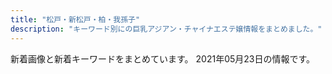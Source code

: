 ```yaml
---
title: "松戸・新松戸・柏・我孫子"
description: "キーワード別にの巨乳アジアン・チャイナエステ嬢情報をまとめました。"
---
```


新着画像と新着キーワードをまとめています。
2021年05月23日の情報です。

<DmmAffiliateIns />
<KeywordTable
  shops={
    [
    {
        "name": "\u9b45\u60d1-\u307f\u308f\u304f-",
        "station": "\u5357\u6d41\u5c71\u99c5A1\u51fa\u53e3",
        "url": "http://www.miwaku.mensest.com/",
        "img_links": [
            "http://www.miwaku.mensest.com/files/002.jpg",
            "http://www.miwaku.mensest.com/img/featured_post.jpg",
            "http://www.miwaku.mensest.com/photo_news/upimg/7108660ab4044668ff_1.jpg",
            "http://www.miwaku.mensest.com/files/002-02.jpg",
            "http://www.miwaku.mensest.com/img/about_me.jpg",
            "http://www.miwaku.mensest.com/files/003-02.jpg",
            "http://www.miwaku.mensest.com/files/002-03.jpg",
            "http://www.miwaku.mensest.com/files/003-03.jpg",
            "http://www.miwaku.mensest.com/files/003.jpg",
            "http://www.miwaku.mensest.com/photo_news/upimg/7108660ab4044668ff_0.jpg"
        ],
        "keywords": {
            "87": 24,
            "D": 24
        }
    },
    {
        "name": "\u30e9\u30d9\u30f3\u30c0\u30fc",
        "keywords": {
            "84": 1,
            "86": 1,
            "C": 23,
            "88": 1,
            "83": 1,
            "85": 5
        },
        "station": "JR\u65b0\u677e\u6238\u99c5",
        "url": "http://lavender-massage.work/",
        "img_links": [
            "http://lavender-massage.work/img/st33.jpg",
            "http://lavender-massage.work/img/st42.jpg",
            "http://lavender-massage.work/i/img/g038.jpg",
            "http://lavender-massage.work/img/s42.jpg",
            "http://lavender-massage.work/i/img/g036.jpg",
            "http://lavender-massage.work/i/img/r4.jpg",
            "http://lavender-massage.work/i/img/r1.jpg",
            "http://lavender-massage.work/img/st45.jpg",
            "http://lavender-massage.work/i/img/r3.jpg",
            "http://lavender-massage.work/img/sta45.jpg",
            "http://lavender-massage.work/i/img/g39.jpg",
            "http://lavender-massage.work/img/botton.jpg",
            "http://lavender-massage.work/img/sta38.jpg",
            "http://lavender-massage.work/i/img/g042.jpg",
            "http://lavender-massage.work/i/img/g032.jpg",
            "http://lavender-massage.work/img/st32.jpg",
            "http://lavender-massage.work/img/st41.jpg",
            "http://lavender-massage.work/img/st039.jpg",
            "http://lavender-massage.work/img/sta41.jpg",
            "http://lavender-massage.work/img/s36.jpg",
            "http://lavender-massage.work/img/sta43.jpg",
            "http://lavender-massage.work/img/sta32.jpg",
            "http://lavender-massage.work/i/img/r2.jpg",
            "http://lavender-massage.work/i/img/g043.jpg",
            "http://lavender-massage.work/img/sta33.jpg",
            "http://lavender-massage.work/img/st38.jpg",
            "http://lavender-massage.work/img/st43.jpg",
            "http://lavender-massage.work/img/sta42.jpg",
            "http://lavender-massage.work/i/img/g045.jpg",
            "http://lavender-massage.work/img/s33.jpg",
            "http://lavender-massage.work/img/s45.jpg",
            "http://lavender-massage.work/img/mo.png",
            "http://lavender-massage.work/img/st36.jpg",
            "http://lavender-massage.work/img/st39.jpg",
            "http://lavender-massage.work/img/s43.jpg",
            "http://lavender-massage.work/i/img/g041.jpg",
            "http://lavender-massage.work/img/s39.jpg",
            "http://lavender-massage.work/img/s41.jpg",
            "http://lavender-massage.work/img/sta39.jpg",
            "http://lavender-massage.work/i/img/g039.jpg",
            "http://lavender-massage.work/i/img/g033.jpg",
            "http://lavender-massage.work/img/sta36.jpg",
            "http://lavender-massage.work/img/s38.jpg"
        ]
    },
    {
        "name": "\u7d50YUI",
        "station": "JR\u5929\u738b\u53f0\u99c5\u5357\u53e3",
        "keywords": {
            "C": 18,
            "E": 3,
            "D": 24
        },
        "img_links": [
            "https://yui-aroma.com/wp-content/themes/este/img/5.jpg",
            "https://yui-aroma.com/wp-content/themes/este/img/tel_footer.png",
            "https://yui-aroma.com/wp-content/themes/este/img/call.png",
            "https://yui-aroma.com/wp-content/uploads/2021/02/huasoijapaaa.jpg",
            "https://yui-aroma.com/wp-content/themes/este/img/tel_header.png",
            "https://yui-aroma.com/wp-content/uploads/2021/02/awestrdyfugi.jpg",
            "https://yui-aroma.com/wp-content/uploads/2021/02/hsaushoiaaa.jpg",
            "https://yui-aroma.com/wp-content/uploads/2021/02/12345ftyg.jpg",
            "https://yui-aroma.com/wp-content/themes/este/img/6.jpg",
            "https://yui-aroma.com/wp-content/uploads/2021/02/hsaoijsoao.jpg",
            "https://yui-aroma.com/wp-content/themes/este/img/top-img02.png",
            "https://yui-aroma.com/wp-content/themes/este/img/top-img03.png",
            "https://yui-aroma.com/wp-content/themes/este/img/top-img06.png",
            "https://yui-aroma.com/wp-content/uploads/2021/02/warestdyfu.jpg",
            "https://yui-aroma.com/wp-content/themes/este/img/1.jpg",
            "https://yui-aroma.com/wp-content/uploads/2021/02/ahuosaiaksa.jpg",
            "https://yui-aroma.com/wp-content/themes/este/img/4.jpg",
            "https://yui-aroma.com/wp-content/uploads/2021/02/ftygiuhjygfhj.jpg",
            "https://yui-aroma.com/wp-content/themes/este/img/top-img01.png",
            "https://yui-aroma.com/wp-content/uploads/2021/02/ftguyhijokijh.jpg",
            "https://yui-aroma.com/wp-content/uploads/2021/02/ashiojsaioaka-1.jpg",
            "https://yui-aroma.com/wp-content/uploads/2021/02/ftyghiujknknk.jpg",
            "https://yui-aroma.com/wp-content/uploads/2021/02/345678saui.jpg",
            "https://yui-aroma.com/wp-content/themes/este/img/2.jpg",
            "https://yui-aroma.com/wp-content/themes/este/img/3.jpg",
            "https://yui-aroma.com/wp-content/uploads/2021/02/hsioaoiiaiaia.jpg",
            "https://yui-aroma.com/wp-content/uploads/2021/02/hsaoijaaoa.jpg"
        ],
        "url": "https://yui-aroma.com/"
    },
    {
        "station": "JR\u65b0\u677e\u6238\u99c5",
        "name": "\u98a8\u697d\u91cc",
        "img_links": [
            "http://www.f-relax.info/images/index_14.jpg",
            "http://www.f-relax.info/images/upload/thumb/734735c68ba6218b.jpg",
            "http://www.f-relax.info/images/upload/thumb/7671fb5373806ec5.jpg",
            "http://www.f-relax.info/images/upload/261451228020b8ac.jpg",
            "http://www.f-relax.info/images/upload/cc99e33471ca4497.jpg",
            "http://www.f-relax.info/images/03.jpg",
            "http://www.f-relax.info/images/upload/thumb/bcd6f84a5b94eef3.jpg",
            "http://www.f-relax.info/images/upload/thumb/b4a26ca05246874e.jpg",
            "http://www.f-relax.info/images/index_18.jpg",
            "http://www.f-relax.info/images/upload/9e5569f2e80ca2f1.jpg",
            "http://www.f-relax.info/images/index_01.jpg",
            "http://www.f-relax.info/images/04.jpg",
            "http://www.f-relax.info/images/upload/thumb/74cead40c075ac87.jpg",
            "http://www.f-relax.info/images/index_08.jpg",
            "http://www.f-relax.info/images/upload/thumb/5a2e6e19462584a5.jpg",
            "http://www.f-relax.info/images/icon_tel.png",
            "http://www.f-relax.info/images/r01.jpg",
            "http://www.f-relax.info/images/upload/ea6361498f69fd6d.jpg",
            "http://www.f-relax.info/images/upload/169794904bc8bb96.jpg",
            "http://www.f-relax.info/images/upload/thumb/8cf46674946522a3.jpg",
            "http://www.f-relax.info/images/index_11.jpg",
            "http://www.f-relax.info/images/upload/thumb/f3d7b39c6d7abb73.jpg",
            "http://www.f-relax.info/images/upload/thumb/ea6361498f69fd6d.jpg",
            "http://www.f-relax.info/images/upload/thumb/6dfdb0bfcfd9c1f5.jpg",
            "http://www.f-relax.info/images/upload/thumb/fe8ffcda2a9e6d0c.jpg",
            "http://www.f-relax.info/images/rec_15.jpg",
            "http://www.f-relax.info/images/upload/thumb/50efc8d98a88b6e4.jpg",
            "http://www.f-relax.info/images/index_05.jpg",
            "http://www.f-relax.info/images/index_07.jpg",
            "http://www.f-relax.info/girl/01.jpg",
            "http://www.f-relax.info/images/index_03.jpg",
            "http://www.f-relax.info/images/upload/thumb/2c3e8d2ff71e3e7d.jpg",
            "http://www.f-relax.info/images/upload/d7f4cbf6691ac12e.jpg",
            "http://www.f-relax.info/images/upload/thumb/22a60a64e55c8ac5.jpg",
            "http://www.f-relax.info/images/r03.jpg",
            "http://www.f-relax.info/s/images/icon_info.png",
            "http://www.f-relax.info/images/icon_top.png",
            "http://www.f-relax.info/images/upload/thumb/d7f4cbf6691ac12e.jpg",
            "http://www.f-relax.info/images/icon_info.png",
            "http://www.f-relax.info/images/index_10.jpg",
            "http://www.f-relax.info/images/rec.jpg",
            "http://www.f-relax.info/images/upload/b2788b7186dc01bc.jpg",
            "http://www.f-relax.info/images/index_19.jpg",
            "http://www.f-relax.info/images/upload/thumb/b2788b7186dc01bc.jpg",
            "http://www.f-relax.info/images/upload/7671fb5373806ec5.jpg",
            "http://www.f-relax.info/s/images/icon_top.png",
            "http://www.f-relax.info/images/r02.jpg",
            "http://www.f-relax.info/images/index_15.jpg",
            "http://www.f-relax.info/images/upload/thumb/b2fbaab04713ae61.jpg",
            "http://www.f-relax.info/images/index_02.jpg",
            "http://www.f-relax.info/images/index_13.jpg",
            "http://www.f-relax.info/s/images/icon_tel.png",
            "http://www.f-relax.info/images/upload/734735c68ba6218b.jpg",
            "http://www.f-relax.info/images/upload/thumb/e14b15ba5dcba53e.jpg",
            "http://www.f-relax.info/images/upload/thumb/e453e3ea4fb35a5d.jpg",
            "http://www.f-relax.info/images/upload/thumb/cc99e33471ca4497.jpg",
            "http://www.f-relax.info/images/upload/thumb/169794904bc8bb96.jpg",
            "http://www.f-relax.info/s/images/icon_staff.png",
            "http://www.f-relax.info/images/index_04.jpg",
            "http://www.f-relax.info/images/upload/thumb/348a80b9eaf5af17.jpg",
            "http://www.f-relax.info/images/icon_covergirl.png",
            "http://www.f-relax.info/images/icon_topics.png",
            "http://www.f-relax.info/images/02.jpg",
            "http://www.f-relax.info/images/01.jpg",
            "http://www.f-relax.info/images/upload/thumb/06d312c8ef897f57.jpg",
            "http://www.f-relax.info/images/upload/thumb/9e5569f2e80ca2f1.jpg",
            "http://www.f-relax.info/images/upload/74cead40c075ac87.jpg",
            "http://www.f-relax.info/images/r04.jpg",
            "http://www.f-relax.info/images/upload/5a2e6e19462584a5.jpg",
            "http://www.f-relax.info/images/upload/f3d7b39c6d7abb73.jpg",
            "http://www.f-relax.info/images/upload/thumb/261451228020b8ac.jpg",
            "http://www.f-relax.info/images/staff_15.jpg",
            "http://www.f-relax.info/s/images/icon_topics.png",
            "http://www.f-relax.info/images/upload/thumb/b35205931d430e00.jpg",
            "http://www.f-relax.info/images/icon_staff.png",
            "http://www.f-relax.info/images/index_06.jpg",
            "http://www.f-relax.info/images/upload/thumb/b9878b9ef72df6a4.jpg",
            "http://www.f-relax.info/girl/09.jpg",
            "http://www.f-relax.info/images/info_15.jpg",
            "http://www.f-relax.info/images/line.jpg",
            "http://www.f-relax.info/images/acc_01.jpg",
            "http://www.f-relax.info/images/index_09.jpg"
        ],
        "url": "http://www.f-relax.info/",
        "keywords": {
            "89": 8,
            "D": 8,
            "\u80f8": 1,
            "85": 12,
            "E": 3,
            "83": 2,
            "88": 2,
            "C": 14,
            "\u4e73": 1
        }
    },
    {
        "url": "http://www.rakuraku-abiko.xyz/",
        "keywords": {},
        "name": "\u697d\u697d",
        "img_links": [
            "http://www.rakuraku-abiko.xyz/images/index-tiba_04.jpg",
            "http://www.rakuraku-abiko.xyz/images/nav/nav-job.jpg",
            "http://www.rakuraku-abiko.xyz/images/index-tiba_02.jpg",
            "http://www.rakuraku-abiko.xyz/images/index-tiba_13.jpg",
            "http://www.rakuraku-abiko.xyz/images/staff/eri.jpg",
            "http://www.rakuraku-abiko.xyz/images/staff/staff.jpg",
            "http://www.rakuraku-abiko.xyz/images/staff/coco.jpg",
            "http://www.rakuraku-abiko.xyz/images/staff/nana.jpg",
            "http://www.rakuraku-abiko.xyz/images/nav/nav-sys.jpg",
            "http://www.rakuraku-abiko.xyz/images/index-tiba_07.jpg",
            "http://www.rakuraku-abiko.xyz/images/staff/ready.jpg",
            "http://www.rakuraku-abiko.xyz/images/index-tiba_10.jpg",
            "http://www.rakuraku-abiko.xyz/images/nav/nav-staff.jpg",
            "http://www.rakuraku-abiko.xyz/images/index-tiba_09.jpg",
            "http://www.rakuraku-abiko.xyz/images/staff/yuki.jpg"
        ],
        "station": "JR\u6211\u5b6b\u5b50\u99c5\u5357\u53e3"
    },
    {
        "keywords": {
            "E": 4,
            "F": 1
        },
        "name": "\u516b\u67f1\u5b66\u5712",
        "station": "\u516b\u67f1\u99c5",
        "img_links": [
            "https://gakuen.jpn.vin/images/1.jpg",
            "https://gakuen.jpn.vin/images/top.jpg",
            "https://gakuen.jpn.vin/photos/sites/26/2021/04/202104011926198.jpg",
            "https://gakuen.jpn.vin/images/2.jpg",
            "https://gakuen.jpn.vin/images/info2.jpg",
            "https://gakuen.jpn.vin/photos/sites/26/2021/04/2021040119261822.jpg",
            "https://gakuen.jpn.vin/images/s_staff.jpg",
            "https://gakuen.jpn.vin/photos/sites/26/2021/05/202105081547405.jpg",
            "https://gakuen.jpn.vin/photos/sites/26/2021/04/2021040119262861.jpg",
            "https://gakuen.jpn.vin/images/pick.jpg",
            "https://gakuen.jpn.vin/photos/sites/26/2021/04/2021040119262660.jpg",
            "https://gakuen.jpn.vin/photos/sites/26/2021/04/2021041713153049-e1618632942478.jpeg",
            "https://gakuen.jpn.vin/images/news1.jpg",
            "https://gakuen.jpn.vin/photos/sites/26/2021/05/2021051918444085-e1621417490762.jpeg",
            "https://gakuen.jpn.vin/photos/sites/26/2021/04/2021042602162756.jpeg",
            "https://gakuen.jpn.vin/images/info.jpg",
            "https://gakuen.jpn.vin/images/mobile.jpg",
            "https://gakuen.jpn.vin/photos/sites/26/2021/04/2021042815432738-e1619592220684.jpeg",
            "https://gakuen.jpn.vin/images/staff_bj3.jpg",
            "https://gakuen.jpn.vin/photos/sites/26/2021/05/2021050615242052-e1620282269734.jpeg",
            "https://gakuen.jpn.vin/photos/sites/26/2021/04/2021041215533438-e1618210422441.jpeg",
            "https://gakuen.jpn.vin/photos/sites/26/2021/04/2021040119262714.jpg",
            "https://gakuen.jpn.vin/photos/sites/26/2021/04/2021040119262085.jpg",
            "https://gakuen.jpn.vin/images/s_link.jpg"
        ],
        "url": "https://gakuen.jpn.vin/"
    },
    {
        "station": "JR\u5929\u738b\u53f0\u99c5\u5357\u53e3",
        "img_links": [
            "http://ran.est.cm/photos/sites/67/2020/10/2020102102090322.jpg",
            "http://ran.est.cm/images/top.jpg",
            "http://ran.est.cm/images/room4.jpg",
            "http://ran.est.cm/images/s_mobile.png",
            "http://ran.est.cm/images/room2.jpg",
            "http://ran.est.cm/images/girl-z1.jpg",
            "http://ran.est.cm/photos/sites/67/2020/07/2020070605424075.jpg",
            "http://ran.est.cm/photos/sites/67/2020/07/2020070605425355.jpg",
            "http://ran.est.cm/images/service.jpg",
            "http://ran.est.cm/images/s_staff.png",
            "http://ran.est.cm/photos/sites/67/2020/07/2020071705010645.jpg",
            "http://ran.est.cm/images/s_news.png",
            "http://ran.est.cm/photos/sites/67/2020/07/2020070605425151.jpg",
            "http://ran.est.cm/photos/sites/67/2020/09/2020091805522177.jpg",
            "http://ran.est.cm/images/room1.jpg",
            "http://ran.est.cm/images/girl-z2.jpg",
            "http://ran.est.cm/images/s_pick.png",
            "http://ran.est.cm/images/room3.jpg",
            "http://ran.est.cm/photos/sites/67/2020/07/2020070605425221.jpg"
        ],
        "keywords": {
            "D": 6,
            "86": 3,
            "87": 2,
            "C": 14,
            "88": 2,
            "E": 1
        },
        "url": "http://ran.est.cm/",
        "name": "\u862d\u306e\u82b1"
    },
    {
        "name": "37.5\u2103",
        "url": "http://chokohoto.xyz/",
        "keywords": {},
        "img_links": [
            "http://chokohoto.xyz/uploads/200608/1-20060QK1404Q.jpg",
            "http://chokohoto.xyz/style/images/t4.jpg",
            "http://chokohoto.xyz/style/images/zhuyi.jpg",
            "http://chokohoto.xyz/style/images/t6.jpg",
            "http://chokohoto.xyz/style/images/index-miru_06.jpg",
            "http://chokohoto.xyz/style/images/t3.png",
            "http://chokohoto.xyz/uploads/200608/1-20060QK211234.jpg",
            "http://chokohoto.xyz/uploads/210215/1-21021515321VH.jpg",
            "http://chokohoto.xyz/uploads/190129/1-1Z129133H9E3.jpg",
            "http://chokohoto.xyz/uploads/200608/1-20060QK101292.jpg",
            "http://chokohoto.xyz/style/images/s-bian.png",
            "http://chokohoto.xyz/style/images/index-miru_18.jpg",
            "http://chokohoto.xyz/uploads/201203/1-2012031HIV52.jpg",
            "http://chokohoto.xyz/style/images/sys.jpg",
            "http://chokohoto.xyz/uploads/201203/1-2012031HR6309.jpg",
            "http://chokohoto.xyz/style/images/nav-sys.jpg",
            "http://chokohoto.xyz/style/images/nav2-sta.png",
            "http://chokohoto.xyz/style/images/index-miru_03.jpg",
            "http://chokohoto.xyz/style/images/t2.png",
            "http://chokohoto.xyz/uploads/210305/1-210305140R01c.jpg"
        ],
        "station": "\u5357\u6d41\u5c71\u99c5A2\u51fa\u53e3"
    },
    {
        "url": "http://secretgarden0607.com/",
        "name": "SecretGarden",
        "img_links": [
            "http://secretgarden0607.com/img/st073.jpg",
            "http://secretgarden0607.com/img/no.png",
            "http://secretgarden0607.com/img/st033.jpg",
            "http://secretgarden0607.com/img/st011.jpg",
            "http://secretgarden0607.com/img/st032.jpg",
            "http://secretgarden0607.com/img/tit.jpg",
            "http://secretgarden0607.com/img/st013.jpg",
            "http://secretgarden0607.com/img/haya.jpg",
            "http://secretgarden0607.com/img/st022.jpg",
            "http://secretgarden0607.com/img/st023.jpg",
            "http://secretgarden0607.com/img/f1.jpg",
            "http://secretgarden0607.com/img/st012.jpg",
            "http://secretgarden0607.com/img/tit1.jpg",
            "http://secretgarden0607.com/img/st062.jpg",
            "http://secretgarden0607.com/img/st024.jpg",
            "http://secretgarden0607.com/img/st121.jpg",
            "http://secretgarden0607.com/img/st071.jpg",
            "http://secretgarden0607.com/img/st072.jpg",
            "http://secretgarden0607.com/img/st123.jpg",
            "http://secretgarden0607.com/img/st01.jpg",
            "http://secretgarden0607.com/img/st122.jpg",
            "http://secretgarden0607.com/img/st031.jpg",
            "http://secretgarden0607.com/img/tit2.jpg",
            "http://secretgarden0607.com/img/noo.png",
            "http://secretgarden0607.com/img/st06.jpg",
            "http://secretgarden0607.com/img/st03.jpg",
            "http://secretgarden0607.com/img/st034.jpg",
            "http://secretgarden0607.com/img/st021.jpg",
            "http://secretgarden0607.com/img/st02.jpg",
            "http://secretgarden0607.com/img/st07.jpg",
            "http://secretgarden0607.com/img/st061.jpg",
            "http://secretgarden0607.com/img/st12.jpg",
            "http://secretgarden0607.com/img/st063.jpg"
        ],
        "keywords": {
            "86": 8,
            "87": 4
        },
        "station": "JR\u65b0\u677e\u6238\u99c5"
    },
    {
        "img_links": [
            "http://g-rlx.info/images/index_09.jpg",
            "http://g-rlx.info/girl/01.jpg",
            "http://g-rlx.info/girl/girl03.jpg",
            "http://g-rlx.info/images/tit_link.jpg",
            "http://g-rlx.info/images/tit_staff.jpg",
            "http://g-rlx.info/images/index_02.jpg",
            "http://g-rlx.info/images/index_13.jpg",
            "http://g-rlx.info/images/index_05.jpg",
            "http://g-rlx.info/images/index_06.jpg",
            "http://g-rlx.info/images/info.jpg",
            "http://g-rlx.info/images/tit_info.jpg",
            "http://g-rlx.info/images/tit_acc.jpg",
            "http://g-rlx.info/images/index_08.jpg",
            "http://g-rlx.info/girl/girl01.jpg",
            "http://g-rlx.info/images/index_11.jpg",
            "http://g-rlx.info/girl/girl02.jpg",
            "http://g-rlx.info/images/tit_sys.jpg",
            "http://g-rlx.info/images/index_07.jpg",
            "http://g-rlx.info/images/index_04.jpg",
            "http://g-rlx.info/images/rec_12.jpg",
            "http://g-rlx.info/girl/girl06.jpg",
            "http://g-rlx.info/girl/00.jpg",
            "http://g-rlx.info/girl/girl05a.jpg",
            "http://g-rlx.info/images/index_14.jpg",
            "http://g-rlx.info/images/tit_infomaiton.jpg",
            "http://g-rlx.info/images/sys_12.jpg"
        ],
        "station": "JR\u65b0\u677e\u6238\u99c5",
        "url": "http://g-rlx.info/",
        "keywords": {
            "89": 1,
            "88": 1,
            "C": 5,
            "86": 2,
            "85": 1
        },
        "name": "\u685c"
    },
    {
        "name": "\u30aa\u30a2\u30b7\u30b9\uff5eOasis\uff5e",
        "station": "\u938c\u30f6\u8c37\u99c5\u6771\u53e3",
        "keywords": {
            "88": 1,
            "D": 9,
            "86": 4,
            "C": 3,
            "85": 2,
            "87": 5
        },
        "img_links": [
            "http://www.oasis.masg.info/images/r4.jpg",
            "http://www.oasis.masg.info/files/004.jpg",
            "http://www.oasis.masg.info/images/pick.png",
            "http://www.oasis.masg.info/images/shop/shop03.jpg",
            "http://www.oasis.masg.info/images/s_link.png",
            "http://www.oasis.masg.info/files/011.jpg",
            "http://www.oasis.masg.info/images/r1.jpg",
            "http://www.oasis.masg.info/images/shop/shop01.jpg",
            "http://www.oasis.masg.info/images/top.png",
            "http://www.oasis.masg.info/files/013.jpg",
            "http://www.oasis.masg.info/images/news.png",
            "http://www.oasis.masg.info/files/012.jpg",
            "http://www.oasis.masg.info/files/003.jpg",
            "http://www.oasis.masg.info/files/006.jpg",
            "http://www.oasis.masg.info/images/s_staff.png",
            "http://www.oasis.masg.info/images/r5.jpg",
            "http://www.oasis.masg.info/files/005.jpg",
            "http://www.oasis.masg.info/images/face.png",
            "http://www.oasis.masg.info/files/001.jpg",
            "http://www.oasis.masg.info/images/shop/shop02.jpg",
            "http://www.oasis.masg.info/files/008.jpg",
            "http://www.oasis.masg.info/images/end.png",
            "http://www.oasis.masg.info/images/shop/shop04.jpg",
            "http://www.oasis.masg.info/images/r2.jpg",
            "http://www.oasis.masg.info/files/009.jpg",
            "http://www.oasis.masg.info/images/bj2.jpg",
            "http://www.oasis.masg.info/files/010.jpg",
            "http://www.oasis.masg.info/files/002.jpg"
        ],
        "url": "http://www.oasis.masg.info/"
    },
    {
        "url": "http://www.momoen.relaxmens.com/",
        "station": "\u65b0\u938c\u30f6\u8c37\u99c5",
        "img_links": [
            "http://www.momoen.relaxmens.com/files/005.jpg",
            "http://www.momoen.relaxmens.com/files/012-03.jpg",
            "http://www.momoen.relaxmens.com/images/backBtn.png",
            "http://www.momoen.relaxmens.com/files/003-03.jpg",
            "http://www.momoen.relaxmens.com/files/005-02.jpg",
            "http://www.momoen.relaxmens.com/files/011-02.jpg",
            "http://www.momoen.relaxmens.com/files/013-02.jpg",
            "http://www.momoen.relaxmens.com/files/008.jpg",
            "http://www.momoen.relaxmens.com/files/010-03.jpg",
            "http://www.momoen.relaxmens.com/files/009-03.jpg",
            "http://www.momoen.relaxmens.com/files/014-03.jpg",
            "http://www.momoen.relaxmens.com/files/011-03.jpg",
            "http://www.momoen.relaxmens.com/images/header.png",
            "http://www.momoen.relaxmens.com/images/concept.png",
            "http://www.momoen.relaxmens.com/files/012-02.jpg",
            "http://www.momoen.relaxmens.com/files/002.jpg",
            "http://www.momoen.relaxmens.com/images/barProfile.png",
            "http://www.momoen.relaxmens.com/files/012.jpg",
            "http://www.momoen.relaxmens.com/images/btnTop.png",
            "http://www.momoen.relaxmens.com/files/014.jpg",
            "http://www.momoen.relaxmens.com/files/014-02.jpg",
            "http://www.momoen.relaxmens.com/images/barTherapist.png",
            "http://www.momoen.relaxmens.com/files/009.jpg",
            "http://www.momoen.relaxmens.com/files/001.jpg",
            "http://www.momoen.relaxmens.com/images/barLink.png",
            "http://www.momoen.relaxmens.com/files/003.jpg",
            "http://www.momoen.relaxmens.com/files/007-03.jpg",
            "http://www.momoen.relaxmens.com/files/010.jpg",
            "http://www.momoen.relaxmens.com/files/001-02.jpg",
            "http://www.momoen.relaxmens.com/images/contentBottom.jpg",
            "http://www.momoen.relaxmens.com/images/barSystem.png",
            "http://www.momoen.relaxmens.com/files/001-03.jpg",
            "http://www.momoen.relaxmens.com/files/011.jpg",
            "http://www.momoen.relaxmens.com/images/time.png",
            "http://www.momoen.relaxmens.com/files/008-02.jpg",
            "http://www.momoen.relaxmens.com/images/barSchedule.png",
            "http://www.momoen.relaxmens.com/files/013.jpg",
            "http://www.momoen.relaxmens.com/files/007-02.jpg",
            "http://www.momoen.relaxmens.com/files/013-03.jpg",
            "http://www.momoen.relaxmens.com/files/009-02.jpg",
            "http://www.momoen.relaxmens.com/images/barRecruit.png",
            "http://www.momoen.relaxmens.com/files/005-03.jpg",
            "http://www.momoen.relaxmens.com/files/002-03.jpg",
            "http://www.momoen.relaxmens.com/files/008-03.jpg",
            "http://www.momoen.relaxmens.com/files/003-02.jpg",
            "http://www.momoen.relaxmens.com/images/barProfileSche.png",
            "http://www.momoen.relaxmens.com/files/002-02.jpg",
            "http://www.momoen.relaxmens.com/files/010-02.jpg",
            "http://www.momoen.relaxmens.com/files/007.jpg",
            "http://www.momoen.relaxmens.com/images/barAccess.png"
        ],
        "name": "\u6843\u306e\u5712",
        "keywords": {
            "86": 8,
            "C": 4,
            "D": 44,
            "87": 40
        }
    },
    {
        "name": "\u305d\u3070\u306b\u3044\u308b\u306d",
        "img_links": [
            "http://sobaniirune.iest.jp/images/top/top_08.png",
            "http://sobaniirune.iest.jp/images/staff_image/staf_04a.jpg",
            "http://sobaniirune.iest.jp/images/top/top_04.jpg",
            "http://sobaniirune.iest.jp/images/page_top.png",
            "http://sobaniirune.iest.jp/images/top/top_01.jpg",
            "http://sobaniirune.iest.jp/images/top/top_05.jpg",
            "http://sobaniirune.iest.jp/images/top/top_06.jpg",
            "http://sobaniirune.iest.jp/images/top/top_03.jpg",
            "http://sobaniirune.iest.jp/images/home/top.jpg",
            "http://sobaniirune.iest.jp/images/top/top_02.jpg"
        ],
        "keywords": {},
        "station": "JR\u99ac\u6a4b\u99c5\u897f\u53e3",
        "url": "http://sobaniirune.iest.jp/"
    },
    {
        "station": "JR\u67cf\u99c5\u6771\u53e3",
        "name": "\u30c1\u30e3\u30fc\u30df\u30f3\u30b0\u30b9\u30da\u30fc\u30b9",
        "img_links": [
            "http://angelalove.este88.com/images/s_staff.png",
            "http://angelalove.este88.com/gals/nami1.jpg",
            "http://angelalove.este88.com/images/info1.jpg",
            "http://angelalove.este88.com/gals/koko1.jpg",
            "http://angelalove.este88.com/gals/rina1.jpg",
            "http://angelalove.este88.com/images/s_news.png",
            "http://angelalove.este88.com/images/top01.jpg",
            "http://angelalove.este88.com/gals/saki1.jpg",
            "http://angelalove.este88.com/gals/sayuri1.jpg",
            "http://angelalove.este88.com/gals/hime.jpg",
            "http://angelalove.este88.com/gals/yuna1.jpg",
            "http://angelalove.este88.com/images/top02.jpg",
            "http://angelalove.este88.com/images/info3.jpg",
            "http://angelalove.este88.com/images/topinfo.jpg",
            "http://angelalove.este88.com/gals/nami2.jpg",
            "http://angelalove.este88.com/gals/koko3.jpg",
            "http://angelalove.este88.com/images/info2.jpg",
            "http://angelalove.este88.com/images/info.png",
            "http://angelalove.este88.com/gals/koko2.jpg",
            "http://angelalove.este88.com/gals/kaori1.jpg",
            "http://angelalove.este88.com/gals/hina1.jpg",
            "http://angelalove.este88.com/images/info5.jpg"
        ],
        "url": "http://angelalove.este88.com/",
        "keywords": {}
    },
    {
        "name": "Love\u3086\u3086",
        "img_links": [
            "http://massage-relax.blue/images/an_4_02.jpg",
            "http://massage-relax.blue/images/an_6_02.jpg",
            "http://massage-relax.blue/images/slider/slide3.png",
            "http://massage-relax.blue/images/an_3_01.jpg",
            "http://massage-relax.blue/images/ff.jpg",
            "http://massage-relax.blue/images/slider/slide1.png",
            "http://massage-relax.blue/images/staff_images/cg011.jpg",
            "http://massage-relax.blue/images/no.png",
            "http://massage-relax.blue/images/staff_images/cg02.jpg",
            "http://massage-relax.blue/images/an_1_01.jpg",
            "http://massage-relax.blue/images/an_2_02.jpg",
            "http://massage-relax.blue/images/an_5_01.jpg",
            "http://massage-relax.blue/images/index_01.jpg",
            "http://massage-relax.blue/images/staff_images/cg09.jpg",
            "http://massage-relax.blue/images/staff_images/cg051.jpg",
            "http://massage-relax.blue/images/an_2_01.jpg",
            "http://massage-relax.blue/images/staff_images/cg07.jpg",
            "http://massage-relax.blue/images/staff_images/cg031.jpg",
            "http://massage-relax.blue/images/slider/slide2s.png",
            "http://massage-relax.blue/images/staff_images/cg071.jpg",
            "http://massage-relax.blue/images/staff_images/cg072.jpg",
            "http://massage-relax.blue/images/staff_images/cg03.jpg",
            "http://massage-relax.blue/images/an_3_02.jpg",
            "http://massage-relax.blue/images/an_6_01.jpg",
            "http://massage-relax.blue/images/an_1_02.jpg",
            "http://massage-relax.blue/images/staff_images/cg05.jpg",
            "http://massage-relax.blue/images/slider/slide2.png",
            "http://massage-relax.blue/images/staff_images/cg01.jpg",
            "http://massage-relax.blue/images/an_5_02.jpg",
            "http://massage-relax.blue/images/slider/slide1s.png",
            "http://massage-relax.blue/images/staff_images/cg06.jpg",
            "http://massage-relax.blue/images/slider/slide3s.png",
            "http://massage-relax.blue/images/an_4_01.jpg",
            "http://massage-relax.blue/images/staff_images/cg08.jpg"
        ],
        "station": "JR\u67cf\u99c5\u897f\u53e3",
        "keywords": {
            "D": 7,
            "F": 1,
            "86": 8
        },
        "url": "http://massage-relax.blue/"
    },
    {
        "station": "\u521d\u5bcc\u99c5",
        "url": "http://sakura-sakura.work/",
        "img_links": [
            "http://sakura-sakura.work/img/s2.jpg",
            "http://sakura-sakura.work/sp/img/pc.jpg",
            "http://sakura-sakura.work/img/s5.jpg",
            "http://sakura-sakura.work/sp/img/tit.jpg",
            "http://sakura-sakura.work/img/st3.jpg",
            "http://sakura-sakura.work/img/s4.jpg",
            "http://sakura-sakura.work/sp/img/sys.jpg",
            "http://sakura-sakura.work/sp/img/info.jpg",
            "http://sakura-sakura.work/img/fla1.jpg",
            "http://sakura-sakura.work/sp/img/add.jpg",
            "http://sakura-sakura.work/sp/img/t-a.jpg",
            "http://sakura-sakura.work/img/s3.jpg",
            "http://sakura-sakura.work/img/sta6.jpg",
            "http://sakura-sakura.work/sp/img/t-s.jpg",
            "http://sakura-sakura.work/img/st5.jpg",
            "http://sakura-sakura.work/sp/img/t-r.jpg",
            "http://sakura-sakura.work/img/sta5.jpg",
            "http://sakura-sakura.work/sp/img/s2.jpg",
            "http://sakura-sakura.work/img/mo.png",
            "http://sakura-sakura.work/img/s6.jpg",
            "http://sakura-sakura.work/img/st2.jpg",
            "http://sakura-sakura.work/sp/img/pic.jpg",
            "http://sakura-sakura.work/sp/img/cam.jpg",
            "http://sakura-sakura.work/img/fla3.jpg",
            "http://sakura-sakura.work/img/st6.jpg",
            "http://sakura-sakura.work/sp/img/s1.jpg",
            "http://sakura-sakura.work/img/st1.jpg",
            "http://sakura-sakura.work/img/sta3.jpg",
            "http://sakura-sakura.work/sp/img/t-t.jpg",
            "http://sakura-sakura.work/sp/img/t-o.jpg",
            "http://sakura-sakura.work/img/sta4.jpg",
            "http://sakura-sakura.work/sp/img/tel.jpg",
            "http://sakura-sakura.work/img/sta2.jpg",
            "http://sakura-sakura.work/sp/img/time.jpg",
            "http://sakura-sakura.work/img/fla2.jpg",
            "http://sakura-sakura.work/sp/img/p6.jpg",
            "http://sakura-sakura.work/sp/img/s4.jpg",
            "http://sakura-sakura.work/img/head.jpg",
            "http://sakura-sakura.work/sp/img/botton.jpg",
            "http://sakura-sakura.work/img/sta1.jpg",
            "http://sakura-sakura.work/sp/img/s6.jpg",
            "http://sakura-sakura.work/sp/img/s3.jpg",
            "http://sakura-sakura.work/img/botton.jpg",
            "http://sakura-sakura.work/sp/img/p3.jpg",
            "http://sakura-sakura.work/sp/img/s5.jpg",
            "http://sakura-sakura.work/sp/img/p2.jpg",
            "http://sakura-sakura.work/img/s1.jpg",
            "http://sakura-sakura.work/img/st4.jpg"
        ],
        "keywords": {
            "C": 13,
            "88": 4,
            "E": 1,
            "86": 4,
            "85": 2,
            "D": 1,
            "83": 2
        },
        "name": "\u3055\u304f\u3089"
    },
    {
        "url": "https://crestage.est.cm/",
        "keywords": {},
        "station": "JR\u67cf\u99c5\u6771\u53e3",
        "name": "CRESTAGE",
        "img_links": []
    },
    {
        "url": "http://rosesea.info/",
        "keywords": {
            "C": 21,
            "86": 7,
            "E": 2,
            "88": 1,
            "84": 2,
            "F": 1,
            "D": 7,
            "87": 2
        },
        "name": "Rose Sea",
        "img_links": [
            "http://rosesea.info/i/img/r4.jpg",
            "http://rosesea.info/img/sta10.jpg",
            "http://rosesea.info/img/r9.jpg",
            "http://rosesea.info/img/sta6.jpg",
            "http://rosesea.info/img/st3.jpg",
            "http://rosesea.info/img/s13.jpg",
            "http://rosesea.info/img/st11.jpg",
            "http://rosesea.info/img/sta8.jpg",
            "http://rosesea.info/i/img/sta12.jpg",
            "http://rosesea.info/img/st7.jpg",
            "http://rosesea.info/img/sta5.jpg",
            "http://rosesea.info/i/img/r3.jpg",
            "http://rosesea.info/img/st12.jpg",
            "http://rosesea.info/img/st8.jpg",
            "http://rosesea.info/i/img/sta11.jpg",
            "http://rosesea.info/img/sta12.jpg",
            "http://rosesea.info/img/st1.jpg",
            "http://rosesea.info/i/img/r1.jpg",
            "http://rosesea.info/img/st5.jpg",
            "http://rosesea.info/img/s8.jpg",
            "http://rosesea.info/img/botton.jpg",
            "http://rosesea.info/i/img/sta3.jpg",
            "http://rosesea.info/i/img/sta6.jpg",
            "http://rosesea.info/img/mo.png",
            "http://rosesea.info/i/img/sta5.jpg",
            "http://rosesea.info/img/s5.jpg",
            "http://rosesea.info/img/sta13.jpg",
            "http://rosesea.info/img/st05.jpg",
            "http://rosesea.info/img/st6.jpg",
            "http://rosesea.info/img/st4.jpg",
            "http://rosesea.info/img/st13.jpg",
            "http://rosesea.info/img/s12.jpg",
            "http://rosesea.info/i/img/acc.jpg",
            "http://rosesea.info/i/img/sta9.jpg",
            "http://rosesea.info/i/img/sta10.jpg",
            "http://rosesea.info/i/img/sta4.jpg",
            "http://rosesea.info/img/sta4.jpg",
            "http://rosesea.info/img/s11.jpg",
            "http://rosesea.info/i/img/sta2.jpg",
            "http://rosesea.info/img/s9.jpg",
            "http://rosesea.info/img/sta9.jpg",
            "http://rosesea.info/img/sta3.jpg",
            "http://rosesea.info/i/img/r2.jpg",
            "http://rosesea.info/i/img/sta8.jpg",
            "http://rosesea.info/img/s6.jpg",
            "http://rosesea.info/img/st9.jpg",
            "http://rosesea.info/img/s7.jpg",
            "http://rosesea.info/img/sta7.jpg",
            "http://rosesea.info/img/st10.jpg",
            "http://rosesea.info/i/img/sta13.jpg",
            "http://rosesea.info/img/s10.jpg",
            "http://rosesea.info/i/img/sta1.jpg",
            "http://rosesea.info/i/img/sta7.jpg",
            "http://rosesea.info/img/fla.jpg",
            "http://rosesea.info/img/sta11.jpg",
            "http://rosesea.info/img/sta1.jpg"
        ],
        "station": "JR\u65b0\u677e\u6238\u99c5"
    },
    {
        "station": "JR\u677e\u6238\u99c5\u6771\u53e3",
        "keywords": {
            "C": 8
        },
        "url": "http://ikoi-teien.info/",
        "img_links": [
            "http://ikoi-teien.info/images/g0.jpg",
            "http://ikoi-teien.info/images/a09.jpg",
            "http://ikoi-teien.info/images/a10.jpg",
            "http://ikoi-teien.info/images/zi_staff.png",
            "http://ikoi-teien.info/images/top.jpg",
            "http://ikoi-teien.info/images/s1.jpg",
            "http://ikoi-teien.info/images/tisato.jpg",
            "http://ikoi-teien.info/images/s2.jpg",
            "http://ikoi-teien.info/images/g1.jpg",
            "http://ikoi-teien.info/images/a06.jpg",
            "http://ikoi-teien.info/images/a07.jpg",
            "http://ikoi-teien.info/images/1.jpg",
            "http://ikoi-teien.info/images/mobile.jpg"
        ],
        "name": "\u61a9\u3044\u306e\u5ead\u5712"
    },
    {
        "name": "LOVER",
        "url": "http://es-candy.work/",
        "img_links": [
            "http://es-candy.work/img/yui1.jpg",
            "http://es-candy.work/images/news.jpg",
            "http://es-candy.work/sp/images/topgirl.jpg",
            "http://es-candy.work/sp/img/sati1.jpg",
            "http://es-candy.work/sp/images/interior_t.jpg",
            "http://es-candy.work/sp/images/comment.jpg",
            "http://es-candy.work/images/int4.jpg",
            "http://es-candy.work/images/sisu_t.jpg",
            "http://es-candy.work/images/tr.jpg",
            "http://es-candy.work/sp/images/news.jpg",
            "http://es-candy.work/sp/images/newsb.jpg",
            "http://es-candy.work/images/rec2.jpg",
            "http://es-candy.work/staff/rina.jpg",
            "http://es-candy.work/images/tgirl.jpg",
            "http://es-candy.work/sp/img/nanami1.jpg",
            "http://es-candy.work/sp/staff/sati.jpg",
            "http://es-candy.work/sp/images/int4.jpg",
            "http://es-candy.work/sp/images/sys2.jpg",
            "http://es-candy.work/sp/images/int3.jpg",
            "http://es-candy.work/images/sisu2.jpg",
            "http://es-candy.work/sp/images/sys1.jpg",
            "http://es-candy.work/images/sys1.jpg",
            "http://es-candy.work/images/2.jpg",
            "http://es-candy.work/sp/images/ac1.jpg",
            "http://es-candy.work/sp/images/staff_t.jpg",
            "http://es-candy.work/sp/staff/yui.jpg",
            "http://es-candy.work/images/up.png",
            "http://es-candy.work/sp/menu/home.jpg",
            "http://es-candy.work/sp/images/ac2.jpg",
            "http://es-candy.work/images/interior_t.jpg",
            "http://es-candy.work/images/int3.jpg",
            "http://es-candy.work/sp/images/rec2.jpg",
            "http://es-candy.work/images/int2.jpg",
            "http://es-candy.work/images/staff_t.jpg",
            "http://es-candy.work/images/rec1.jpg",
            "http://es-candy.work/sp/img/yui1.jpg",
            "http://es-candy.work/sp/images/footer.jpg",
            "http://es-candy.work/images/sys2.jpg",
            "http://es-candy.work/sp/images/rec1.jpg",
            "http://es-candy.work/sp/images/head.jpg",
            "http://es-candy.work/sp/menu/staff.jpg",
            "http://es-candy.work/sp/menu/interior.jpg",
            "http://es-candy.work/sp/images/tel.jpg",
            "http://es-candy.work/sp/images/sisu.jpg",
            "http://es-candy.work/images/sm.jpg",
            "http://es-candy.work/images/ac1.jpg",
            "http://es-candy.work/sp/images/int2.jpg",
            "http://es-candy.work/images/sisu1.jpg",
            "http://es-candy.work/images/ac2.jpg",
            "http://es-candy.work/images/head.jpg",
            "http://es-candy.work/images/3.jpg",
            "http://es-candy.work/staff/sati.jpg",
            "http://es-candy.work/sp/images/top.jpg",
            "http://es-candy.work/img/rina1.jpg",
            "http://es-candy.work/img/nanami1.jpg",
            "http://es-candy.work/sp/staff/nanami.jpg",
            "http://es-candy.work/images/4.jpg",
            "http://es-candy.work/sp/images/pc.jpg",
            "http://es-candy.work/staff/nanami.jpg",
            "http://es-candy.work/staff/yui.jpg",
            "http://es-candy.work/sp/img/rina1.jpg",
            "http://es-candy.work/sp/images/int1.jpg",
            "http://es-candy.work/img/sati1.jpg",
            "http://es-candy.work/images/int1.jpg",
            "http://es-candy.work/images/1.jpg",
            "http://es-candy.work/sp/staff/rina.jpg"
        ],
        "keywords": {
            "88": 1,
            "89": 1,
            "86": 1,
            "87": 1
        },
        "station": "JR\u65b0\u677e\u6238\u99c5"
    },
    {
        "name": "\u30df\u30eb\u30ad\u30fc",
        "img_links": [
            "http://melpomene-est.xyz/images/cg07.jpg",
            "http://melpomene-est.xyz/images/cg08.jpg",
            "http://melpomene-est.xyz/images/cg10.jpg",
            "http://melpomene-est.xyz/images/rosel.png",
            "http://melpomene-est.xyz/images/cg09.jpg",
            "http://melpomene-est.xyz/images/b6.jpg",
            "http://melpomene-est.xyz/images/b5.jpg",
            "http://melpomene-est.xyz/images/cg01.jpg",
            "http://melpomene-est.xyz/images/cg11.jpg",
            "http://melpomene-est.xyz/images/b1.jpg",
            "http://melpomene-est.xyz/images/cg02.jpg",
            "http://melpomene-est.xyz/images/b3.jpg",
            "http://melpomene-est.xyz/images/b2.jpg",
            "http://melpomene-est.xyz/images/cg05.jpg",
            "http://melpomene-est.xyz/images/cg111.jpg",
            "http://melpomene-est.xyz/images/cg03.jpg",
            "http://melpomene-est.xyz/images/b4.jpg",
            "http://melpomene-est.xyz/images/tel.png",
            "http://melpomene-est.xyz/images/cg091.jpg",
            "http://melpomene-est.xyz/images/cg06.jpg",
            "http://melpomene-est.xyz/images/roser.png"
        ],
        "keywords": {
            "86": 57
        },
        "url": "http://melpomene-est.xyz/",
        "station": "JR\u5357\u67cf\u99c5\u897f\u53e3"
    },
    {
        "keywords": {},
        "station": "JR\u677e\u6238\u99c5\u897f\u53e3",
        "name": "\u6953\uff5e\u304b\u3048\u3067\uff5e",
        "img_links": [
            "http://www.relax-kaede.com/upFu8/31355/official/officialConf/item/img/todayIconImage.png",
            "http://www.relax-kaede.com/mobileImg/31355/item/1601793/front_75_0.jpg",
            "http://www.relax-kaede.com/upFu8/31355/officialFreecontents/82058/topBanner2.jpg",
            "http://www.relax-kaede.com/optImg/31355/item/1593000/12811391_51_68.jpg",
            "http://www.relax-kaede.com/upFu8/31355/official/officialConf/item/img/managerCommentTitle.jpg",
            "http://www.relax-kaede.com/s/img/fdc_listArrowImage0_alpha.png",
            "http://www.relax-kaede.com/optImg/31355/item/1634959/13624067_300_400.jpg",
            "http://www.relax-kaede.com/mobileImg/31355/item/1549190/11991814_500_0.jpg",
            "http://www.relax-kaede.com/mobileImg/31355/item/1621237/13478899_500_0.jpg",
            "http://www.relax-kaede.com/optImg/31355/news/33486902_0_0.jpg",
            "http://www.relax-kaede.com/optImg/31355/item/1611890/front_180_240.jpg",
            "http://www.relax-kaede.com/mobileImg/31355/item/1626970/front_75_0.jpg",
            "http://www.relax-kaede.com/upFu8/31355/officialFreecontents/82458/otoiawasekotira.jpg",
            "http://www.relax-kaede.com/s/img/fdc_displayArrowUp0_alpha.png",
            "http://www.relax-kaede.com/optImg/31355/item/1634959/front_180_240.jpg",
            "http://www.relax-kaede.com/upFu8/31355/official/officialConf/parts/imgMenu/mainHover.png",
            "http://www.relax-kaede.com/mobileImg/31355/item/1559927/front_75_0.jpg",
            "http://www.relax-kaede.com/optImg/31355/item/1626970/13531514_51_68.jpg",
            "http://www.relax-kaede.com/upFu8/31355/officialFreecontents/82071/jobBanner2.jpg",
            "http://www.relax-kaede.com/optImg/31355/item/1521805/front_180_240.jpg",
            "http://www.relax-kaede.com/optImg/31355/item/1621237/13478899_51_68.jpg",
            "http://www.relax-kaede.com/optImg/31355/item/1555355/12811432_51_68.jpg",
            "http://www.relax-kaede.com/optImg/31355/item/1593000/12811391_300_400.jpg",
            "http://www.relax-kaede.com/optImg/31355/item/1621237/13478899_300_400.jpg",
            "http://www.relax-kaede.com/optImg/31355/item/1587008/13478909_280_373.jpg",
            "http://www.relax-kaede.com/upFu8/31355/officialFreecontents/82068/mobileBanner.jpg",
            "http://www.relax-kaede.com/mobileImg/31355/item/1611890/front_162_0.jpg",
            "http://www.relax-kaede.com/upFu8/31355/official/officialConf/itemlist/img/newIconImage.png",
            "http://www.relax-kaede.com/optImg/31355/item/1593000/front_180_240.jpg",
            "http://www.relax-kaede.com/upFu8/31355/official/officialConf/item/img/photoMailDiaryListTitle.jpg",
            "http://www.relax-kaede.com/mobileImg/31355/item/1555355/front_75_0.jpg",
            "http://www.relax-kaede.com/mobileImg/31355/item/1611890/front_75_0.jpg",
            "http://www.relax-kaede.com/upFu8/31355/official/officialConf/parts/imgMenu/main.png",
            "http://www.relax-kaede.com/optImg/31355/item/1587008/front_180_240.jpg",
            "http://www.relax-kaede.com/upFu8/31355/official/officialConf/item/img/itemCommentTitle.jpg",
            "http://www.relax-kaede.com/upFu8/31355/official/officialConf/partssmartphone/img/smartPhoneSliderImg5.jpg",
            "http://www.relax-kaede.com/upFu8/31355/official/officialConf/logomobile/img/headerLogo.jpg",
            "http://www.relax-kaede.com/mobileImg/31355/item/1555355/front_162_0.jpg",
            "http://www.relax-kaede.com/optImg/31355/news/33719311_0_0.jpg",
            "http://www.relax-kaede.com/mobileImg/31355/item/1593000/front_75_0.jpg",
            "http://www.relax-kaede.com/s/img/telToIcon_alpha.png",
            "http://www.relax-kaede.com/mobileImg/31355/item/1593000/12811391_500_0.jpg",
            "http://www.relax-kaede.com/mobileImg/31355/item/1587008/front_75_0.jpg",
            "http://www.relax-kaede.com/img/parts/subTitleArrow_alpha.png",
            "http://www.relax-kaede.com/optImg/31355/item/1593000/12811391_280_373.jpg",
            "http://www.relax-kaede.com/mobileImg/31355/item/1621237/front_75_0.jpg",
            "http://www.relax-kaede.com/upFu8/31355/official/officialConf/parts/imgMenu/itemListHover.png",
            "http://www.relax-kaede.com/upFu8/31355/officialFreecontents/84162/img_newsListBgTop.jpg",
            "http://www.relax-kaede.com/optImg/31355/item/1611890/13674007_300_400.jpg",
            "http://www.relax-kaede.com/optImg/31355/item/1621237/13478899_280_373.jpg",
            "http://www.relax-kaede.com/mobileImg/31355/item/1587008/front_162_0.jpg",
            "http://www.relax-kaede.com/mobileImg/31355/item/1634959/front_75_0.jpg",
            "http://www.relax-kaede.com/optImg/31355/item/1555355/front_180_240.jpg",
            "http://www.relax-kaede.com/upFu8/31355/official/officialConf/parts/imgMenu/job.png",
            "http://www.relax-kaede.com/upFu8/31355/official/officialConf/logosmartphone/img/headerLogo.png",
            "http://www.relax-kaede.com/mobileImg/31355/item/1521805/front_75_0.jpg",
            "http://www.relax-kaede.com/optImg/31355/item/1555355/12811432_280_373.jpg",
            "http://www.relax-kaede.com/optImg/31355/item/1601793/front_180_240.jpg",
            "http://www.relax-kaede.com/upFu8/31355/official/officialConf/parts/imgMenu/itemList.png",
            "http://www.relax-kaede.com/mobileImg/31355/item/1601793/13624088_120_160.jpg",
            "http://www.relax-kaede.com/upFu8/31355/official/officialConf/logo/img/headerLogo.png",
            "http://www.relax-kaede.com/upFu8/31355/official/officialConf/itemlist/img/todayIconImage.png",
            "http://www.relax-kaede.com/upFu8/31355/officialFreecontents/82064/smartPhoneBanner.jpg",
            "http://www.relax-kaede.com/optImg/31355/shopEvent/99836_0_0.jpg",
            "http://www.relax-kaede.com/mobileImg/31355/item/1549190/front_75_0.jpg",
            "http://www.relax-kaede.com/upFu8/31355/official/officialConf/parts/imgMenu/rate.png",
            "http://www.relax-kaede.com/mobileImg/31355/item/1626970/13531514_500_0.jpg",
            "http://www.relax-kaede.com/upFu8/31355/official/officialConf/partssmartphone/img/smartPhoneSliderImg1.jpg",
            "http://www.relax-kaede.com/optImg/31355/item/1555355/12811432_300_400.jpg",
            "http://www.relax-kaede.com/upFu8/31355/official/officialConf/parts/img/newsListTitleIcon.png",
            "http://www.relax-kaede.com/mobileImg/31355/item/1555355/12811432_500_0.jpg",
            "http://www.relax-kaede.com/upFu8/31355/official/officialConf/parts/img/pcSliderImg1.jpg",
            "http://www.relax-kaede.com/mobileImg/31355/item/1593000/front_162_0.jpg",
            "http://www.relax-kaede.com/optImg/31355/item/1621237/front_180_240.jpg",
            "http://www.relax-kaede.com/mobileImg/31355/item/1549190/front_162_0.jpg",
            "http://www.relax-kaede.com/s/img/fdc_phoneIcon0_alpha.png",
            "http://www.relax-kaede.com/optImg/31355/item/1549190/11991814_280_373.jpg",
            "http://www.relax-kaede.com/optImg/31355/item/1634959/13624067_51_68.jpg",
            "http://www.relax-kaede.com/upFu8/31355/officialFreecontents/82059/bgTop.png",
            "http://www.relax-kaede.com/upFu8/31355/official/officialConf/access/img/subTitleArrow.png",
            "http://www.relax-kaede.com/upFu8/31355/official/officialConf/parts/img/pcSliderImg5.jpg",
            "http://www.relax-kaede.com/mobileImg/31355/item/1611890/13674007_500_0.jpg",
            "http://www.relax-kaede.com/optImg/31355/item/1626970/front_180_240.jpg",
            "http://www.relax-kaede.com/optImg/31355/item/1549190/front_180_240.jpg",
            "http://www.relax-kaede.com/mobileImg/31355/item/1626970/front_500_0.jpg",
            "http://www.relax-kaede.com/optImg/31355/item/1559927/front_180_240.jpg",
            "http://www.relax-kaede.com/mobileImg/31355/item/1587008/13478909_500_0.jpg",
            "http://www.relax-kaede.com/optImg/31355/item/1611890/13674007_51_68.jpg"
        ],
        "url": "http://www.relax-kaede.com/"
    },
    {
        "url": "http://more.esthe.me/",
        "img_links": [],
        "station": "JR\u67cf\u99c5\u5357\u53e3",
        "name": "MORE\u30fb\u30e2\u30a2",
        "keywords": {}
    },
    {
        "station": "\u5357\u6d41\u5c71\u99c5A2\u51fa\u53e3",
        "name": "\u697d\u5712\uff5e\u3042\u308f\u308f",
        "keywords": {},
        "url": "http://es-kirara.work/",
        "img_links": [
            "http://es-kirara.work/images/sys2.png",
            "http://es-kirara.work/images/tel.jpg",
            "http://es-kirara.work/images/2.jpg",
            "http://es-kirara.work/images/head.jpg",
            "http://es-kirara.work/images/b1.jpg",
            "http://es-kirara.work/images/4.jpg",
            "http://es-kirara.work/images/staff_t.jpg",
            "http://es-kirara.work/img/miho1.jpg",
            "http://es-kirara.work/images/int1.png",
            "http://es-kirara.work/images/1.jpg",
            "http://es-kirara.work/img/sakura1.jpg",
            "http://es-kirara.work/img/sayuri1.jpg",
            "http://es-kirara.work/images/s1.png",
            "http://es-kirara.work/images/int2.png",
            "http://es-kirara.work/images/3.jpg",
            "http://es-kirara.work/img/mimi1.jpg",
            "http://es-kirara.work/images/news.jpg",
            "http://es-kirara.work/images/sys1.png",
            "http://es-kirara.work/images/b2.jpg",
            "http://es-kirara.work/images/interior_t.jpg",
            "http://es-kirara.work/images/mobile.jpg",
            "http://es-kirara.work/images/info.png"
        ]
    },
    {
        "keywords": {},
        "url": "http://loveseven.este88.com/",
        "name": "\u4e03\u611b",
        "station": "JR\u65b0\u677e\u6238\u99c5\u6771\u53e3",
        "img_links": [
            "http://loveseven.este88.com/i/img/r3.jpg",
            "http://loveseven.este88.com/i/img/r5.jpg",
            "http://loveseven.este88.com/images/kp3.png",
            "http://loveseven.este88.com/img/sora1.jpg",
            "http://loveseven.este88.com/img/nana1.jpg",
            "http://loveseven.este88.com/i/80/ai1.jpg",
            "http://loveseven.este88.com/img/kaori1.jpg",
            "http://loveseven.este88.com/images/kd.jpg",
            "http://loveseven.este88.com/img/yuki1.jpg",
            "http://loveseven.este88.com/i/80/nana1.jpg",
            "http://loveseven.este88.com/images/sora1.jpg",
            "http://loveseven.este88.com/gals/kaori1.jpg",
            "http://loveseven.este88.com/images/nana1.jpg",
            "http://loveseven.este88.com/i/120/yuki1.jpg",
            "http://loveseven.este88.com/gals/yuyu1.jpg",
            "http://loveseven.este88.com/i/120/sakura1.jpg",
            "http://loveseven.este88.com/i/img/r2.jpg",
            "http://loveseven.este88.com/i/120/kaori1.jpg",
            "http://loveseven.este88.com/images/yuki1.jpg",
            "http://loveseven.este88.com/i/120/sora1.jpg",
            "http://loveseven.este88.com/gals/nana1.jpg",
            "http://loveseven.este88.com/i/80/yuki1.jpg",
            "http://loveseven.este88.com/i/80/sakura1.jpg",
            "http://loveseven.este88.com/images/kaori1.jpg",
            "http://loveseven.este88.com/images/kp1.png",
            "http://loveseven.este88.com/gals/yuki1.jpg",
            "http://loveseven.este88.com/i/80/sora1.jpg",
            "http://loveseven.este88.com/i/img/r1.jpg",
            "http://loveseven.este88.com/gals/sakura1.jpg",
            "http://loveseven.este88.com/images/sakura1.jpg",
            "http://loveseven.este88.com/img/ai1.jpg",
            "http://loveseven.este88.com/images/qr.jpg",
            "http://loveseven.este88.com/i/120/nana1.jpg",
            "http://loveseven.este88.com/gals/sati1.jpg",
            "http://loveseven.este88.com/img/sakura1.jpg",
            "http://loveseven.este88.com/i/120/ai1.jpg",
            "http://loveseven.este88.com/i/img/r4.jpg",
            "http://loveseven.este88.com/gals/sora1.jpg",
            "http://loveseven.este88.com/images/kp2.png",
            "http://loveseven.este88.com/i/80/kaori1.jpg"
        ]
    },
    {
        "img_links": [
            "http://hujinohana.este88.com/gals/emiri1.jpg",
            "http://hujinohana.este88.com/images/mens-esthe2.png",
            "http://hujinohana.este88.com/gals/yuri1.jpg",
            "http://hujinohana.este88.com/img/r03.jpg",
            "http://hujinohana.este88.com/images/info.png",
            "http://hujinohana.este88.com/img/r05.jpg",
            "http://hujinohana.este88.com/gals/yuki1.jpg",
            "http://hujinohana.este88.com/images/kp2.png",
            "http://hujinohana.este88.com/img/r02.jpg",
            "http://hujinohana.este88.com/gals/yuyu1.jpg",
            "http://hujinohana.este88.com/gals/eri1.jpg",
            "http://hujinohana.este88.com/img/r01.jpg",
            "http://hujinohana.este88.com/img/r04.jpg",
            "http://hujinohana.este88.com/images/kp1.png",
            "http://hujinohana.este88.com/images/qr.jpg",
            "http://hujinohana.este88.com/images/kp3.png",
            "http://hujinohana.este88.com/gals/yuka1.jpg",
            "http://hujinohana.este88.com/gals/coco1.jpg",
            "http://hujinohana.este88.com/gals/risa1.jpg"
        ],
        "keywords": {},
        "name": "\u85e4\u306e\u82b1",
        "station": "JR\u65b0\u677e\u6238\u99c5",
        "url": "http://hujinohana.este88.com/"
    },
    {
        "name": "\u6c34\u306e\u82b1",
        "url": "http://www.waflow.work/",
        "img_links": [
            "http://www.waflow.work/images/1.jpg",
            "http://www.waflow.work/staff/yuyu.jpg",
            "http://www.waflow.work/staff/miyuki.jpg",
            "http://www.waflow.work/staff/kana.jpg",
            "http://www.waflow.work/images/news.jpg",
            "http://www.waflow.work/images/5.jpg",
            "http://www.waflow.work/images/staff_t.jpg",
            "http://www.waflow.work/images/int1.png",
            "http://www.waflow.work/images/tg.jpg",
            "http://www.waflow.work/images/ta.png",
            "http://www.waflow.work/images/interior_t.jpg",
            "http://www.waflow.work/img/miyuki1.jpg",
            "http://www.waflow.work/img/kana1.jpg",
            "http://www.waflow.work/images/head.jpg",
            "http://www.waflow.work/images/sys.png",
            "http://www.waflow.work/staff/rina.jpg",
            "http://www.waflow.work/images/int2.png",
            "http://www.waflow.work/images/3.jpg",
            "http://www.waflow.work/images/mobile.png",
            "http://www.waflow.work/img/rina1.jpg",
            "http://www.waflow.work/images/4.jpg",
            "http://www.waflow.work/images/rec.png",
            "http://www.waflow.work/img/yuyu1.jpg"
        ],
        "keywords": {},
        "station": "\u307f\u306e\u308a\u53f0\u99c5\u5357\u53e3"
    },
    {
        "keywords": {},
        "station": "JR\u65b0\u516b\u67f1\u99c5",
        "url": "http://www.a-hitomebore.info/",
        "img_links": [
            "http://www.a-hitomebore.info/uploads/hitomebore/2017/06/IMG_81123-300x151.jpg",
            "http://www.a-hitomebore.info/uploads/hitomebore/2010/02/m03.jpg",
            "http://www.a-hitomebore.info/uploads/hitomebore/2021/01/5D8218E4-AF3F-4C3E-BD0E-5351227C492D.jpeg",
            "http://www.a-hitomebore.info/uploads/hitomebore/2020/10/F3A49FB4-848F-4AE1-A598-5EF2811C0E62.jpeg",
            "http://www.a-hitomebore.info/uploads/hitomebore/2010/02/room-6.jpg",
            "http://www.a-hitomebore.info/uploads/hitomebore/2010/02/m2.jpg",
            "http://www.a-hitomebore.info/uploads/hitomebore/2010/02/room-1.jpg",
            "http://www.a-hitomebore.info/uploads/hitomebore/2010/02/room-2.jpg",
            "http://www.a-hitomebore.info/uploads/hitomebore/2010/02/m3.jpg",
            "http://www.a-hitomebore.info/uploads/hitomebore/2011/09/dajie.jpg",
            "http://www.a-hitomebore.info/uploads/hitomebore/2010/02/sys3.jpg",
            "http://www.a-hitomebore.info/uploads/hitomebore/2010/02/m4.jpg",
            "http://www.a-hitomebore.info/uploads/hitomebore/2010/02/m02.jpg",
            "http://www.a-hitomebore.info/uploads/hitomebore/images/no-photo.jpg",
            "http://www.a-hitomebore.info/uploads/hitomebore/2015/02/head1.jpg",
            "http://www.a-hitomebore.info/uploads/hitomebore/2010/02/room-4.jpg",
            "http://www.a-hitomebore.info/uploads/hitomebore/2010/02/campiagn7.jpg",
            "http://www.a-hitomebore.info/uploads/hitomebore/2010/02/m05.jpg",
            "http://www.a-hitomebore.info/uploads/hitomebore/2020/12/0E1C34DF-7842-44BF-9E9D-5D53DCA1A56D.jpeg",
            "http://www.a-hitomebore.info/uploads/hitomebore/2010/02/m04.jpg",
            "http://www.a-hitomebore.info/uploads/hitomebore/2017/12/kina2017121.jpg",
            "http://www.a-hitomebore.info/uploads/hitomebore/2010/02/m5.jpg",
            "http://www.a-hitomebore.info/uploads/hitomebore/2010/02/m06.jpg",
            "http://www.a-hitomebore.info/uploads/hitomebore/2017/10/risa201710.jpg",
            "http://www.a-hitomebore.info/uploads/hitomebore/2010/02/room-5.jpg",
            "http://www.a-hitomebore.info/uploads/hitomebore/2010/02/m01.jpg",
            "http://www.a-hitomebore.info/uploads/hitomebore/2018/02/kumi.jpg",
            "http://www.a-hitomebore.info/uploads/hitomebore/2010/02/room-3.jpg",
            "http://www.a-hitomebore.info/uploads/hitomebore/2010/02/m6.jpg",
            "http://www.a-hitomebore.info/uploads/hitomebore/2017/12/kina20172.jpg",
            "http://www.a-hitomebore.info/uploads/hitomebore/2010/02/m1.jpg"
        ],
        "name": "\u3072\u3068\u3081\u307c\u308c"
    },
    {
        "img_links": [
            "http://yukinohana.iest.jp/images/massage/massage_03b.jpg",
            "http://yukinohana.iest.jp/images/massage/massage_01b.jpg",
            "http://yukinohana.iest.jp/images/top/top_04.jpg",
            "http://yukinohana.iest.jp/images/massage/massage_04b.jpg",
            "http://yukinohana.iest.jp/images/massage/massage_la.jpg",
            "http://yukinohana.iest.jp/images/home/index_11.jpg",
            "http://yukinohana.iest.jp/images/home/index_tel.jpg",
            "http://yukinohana.iest.jp/images/top/top_06.jpg",
            "http://yukinohana.iest.jp/images/demo/slider/images/slide2.png",
            "http://yukinohana.iest.jp/images/staff/staff_top.png",
            "http://yukinohana.iest.jp/images/massage/massage_02b.jpg",
            "http://yukinohana.iest.jp/images/massage/massage_03a.jpg",
            "http://yukinohana.iest.jp/images/staff_image/staff_05a.jpg",
            "http://yukinohana.iest.jp/images/massage/massage_04a.jpg",
            "http://yukinohana.iest.jp/images/staff_image/staff_04a.jpg",
            "http://yukinohana.iest.jp/images/staff_image/staff_06a.jpg",
            "http://yukinohana.iest.jp/images/demo/slider/images/slide1.png",
            "http://yukinohana.iest.jp/images/home/index_13.jpg",
            "http://yukinohana.iest.jp/images/staff_image/staff_02a.jpg",
            "http://yukinohana.iest.jp/images/top/top_03.jpg",
            "http://yukinohana.iest.jp/images/staff_image/staff_03a.jpg",
            "http://yukinohana.iest.jp/images/index_page_top.png",
            "http://yukinohana.iest.jp/images/massage/massage_02a.jpg",
            "http://yukinohana.iest.jp/images/demo/slider/images/slide3.png",
            "http://yukinohana.iest.jp/images/massage/massage_01a.jpg",
            "http://yukinohana.iest.jp/images/top/top_01.jpg",
            "http://yukinohana.iest.jp/images/home/top.jpg",
            "http://yukinohana.iest.jp/images/top/top_08.png",
            "http://yukinohana.iest.jp/images/staff_one/staff_ba.png",
            "http://yukinohana.iest.jp/images/top/top_05.jpg",
            "http://yukinohana.iest.jp/images/top/top_02.jpg"
        ],
        "station": "\u6d41\u5c71\u304a\u304a\u305f\u304b\u306e\u68ee\u99c5\u897f\u53e3",
        "url": "http://yukinohana.iest.jp/",
        "keywords": {},
        "name": "\u96ea\u306e\u83ef"
    },
    {
        "keywords": {
            "85": 2,
            "88": 4,
            "C": 26,
            "D": 24,
            "87": 20
        },
        "name": "\u307e\u3069\u308d\u307f",
        "img_links": [
            "http://www.madoromi.iesjp.com/img/tel.png",
            "http://www.madoromi.iesjp.com/files/010.jpg",
            "http://www.madoromi.iesjp.com/files/002.jpg",
            "http://www.madoromi.iesjp.com/files/013.jpg",
            "http://www.madoromi.iesjp.com/files/003.jpg",
            "http://www.madoromi.iesjp.com/files/007.jpg",
            "http://www.madoromi.iesjp.com/img/goback.jpg",
            "http://www.madoromi.iesjp.com/img/pickup.jpg",
            "http://www.madoromi.iesjp.com/files/005.jpg",
            "http://www.madoromi.iesjp.com/files/009.jpg",
            "http://www.madoromi.iesjp.com/files/014.jpg",
            "http://www.madoromi.iesjp.com/img/ttl_news.png",
            "http://www.madoromi.iesjp.com/files/012.jpg",
            "http://www.madoromi.iesjp.com/img/ttl_info.png",
            "http://www.madoromi.iesjp.com/img/btn_side_mobile.jpg",
            "http://www.madoromi.iesjp.com/files/011.jpg",
            "http://www.madoromi.iesjp.com/files/004.jpg",
            "http://www.madoromi.iesjp.com/files/008.jpg",
            "http://www.madoromi.iesjp.com/img/btn_blog.png",
            "http://www.madoromi.iesjp.com/files/001.jpg",
            "http://www.madoromi.iesjp.com/files/006.jpg"
        ],
        "url": "http://www.madoromi.iesjp.com/",
        "station": "JR\u6211\u5b6b\u5b50\u99c5\u5357\u53e3"
    },
    {
        "keywords": {
            "C": 24,
            "84": 24,
            "D": 12
        },
        "name": "\u96c5",
        "station": "JR\u65b0\u677e\u6238\u99c5",
        "img_links": [
            "http://sweet.esnavi.work/2/uploadimg/1618793664.jpg",
            "http://sweet.esnavi.work/t.jpg",
            "http://sweet.esnavi.work/2.jpg",
            "http://sweet.esnavi.work/1.jpg",
            "http://sweet.esnavi.work/2/uploadimg/1620213090.jpeg"
        ],
        "url": "http://sweet.esnavi.work/"
    },
    {
        "name": "DANCIA\u30fb\u30c0\u30f3\u30b7\u30a2",
        "img_links": [],
        "station": "JR\u67cf\u99c5\u6771\u53e3",
        "url": "http://dancia.jpn.mn/",
        "keywords": {}
    },
    {
        "url": "http://www.chiba-0002.xyz/",
        "img_links": [
            "http://www.chiba-0002.xyz/img/img-txt-01.png",
            "http://www.chiba-0002.xyz/img/girls02.jpg",
            "http://www.chiba-0002.xyz/img/ttl-03.png",
            "http://www.chiba-0002.xyz/img/ttl-01.png",
            "http://www.chiba-0002.xyz/img/girls01.jpg",
            "http://www.chiba-0002.xyz/img/img2.jpg",
            "http://www.chiba-0002.xyz/img/img3.jpg",
            "http://www.chiba-0002.xyz/img/bnr01.jpg",
            "http://www.chiba-0002.xyz/img/bnr02.jpg",
            "http://www.chiba-0002.xyz/img/ttl-02.png",
            "http://www.chiba-0002.xyz/img/img1.jpg",
            "http://www.chiba-0002.xyz/img/girls03.jpg",
            "http://www.chiba-0002.xyz/img/ttl-04.png"
        ],
        "name": "\u30bd\u30a6\u30eb",
        "keywords": {},
        "station": "JR\u67cf\u99c5\u6771\u53e3"
    },
    {
        "station": "\u5e38\u76e4\u5e73\u99c5\u5357\u53e3",
        "url": "http://www.sh-schunxianr.xyz/",
        "img_links": [
            "http://www.sh-schunxianr.xyz/uploads/210121/1-210121110QJA.jpg",
            "http://www.sh-schunxianr.xyz/templets/default/picture/rec1.png",
            "http://www.sh-schunxianr.xyz/templets/default/picture/news.jpg",
            "http://www.sh-schunxianr.xyz/templets/default/picture/head.jpg",
            "http://www.sh-schunxianr.xyz/uploads/210412/1-210412152631493.jpg",
            "http://www.sh-schunxianr.xyz/templets/default/picture/interior_t.jpg",
            "http://www.sh-schunxianr.xyz/uploads/210127/1-21012G03RR51.jpg",
            "http://www.sh-schunxianr.xyz/uploads/210121/1-210121110Z4S6.jpg",
            "http://www.sh-schunxianr.xyz/uploads/180620/1-1P62010154K00.png",
            "http://www.sh-schunxianr.xyz/uploads/180620/1-1P62010193X63.jpg",
            "http://www.sh-schunxianr.xyz/uploads/210322/1-2103220U234Q4.jpg",
            "http://www.sh-schunxianr.xyz/uploads/200921/1-2009211254023P.jpg",
            "http://www.sh-schunxianr.xyz/uploads/181211/1-1Q2111433162D.jpg",
            "http://www.sh-schunxianr.xyz/templets/default/picture/staff_t.jpg",
            "http://www.sh-schunxianr.xyz/uploads/210331/1-2103311A430919.jpg",
            "http://www.sh-schunxianr.xyz/uploads/210421/1-210421131915c6.jpg"
        ],
        "keywords": {},
        "name": "\u6843\u82b1\u5eb5 -\u3068\u3046\u304b\u3042\u3093-"
    },
    {
        "img_links": [
            "http://chun.relaxjp.com/css/nav/change-004.jpg",
            "http://chun.relaxjp.com/css/nav/change-002.jpg",
            "http://chun.relaxjp.com/css/staff/staff16-a.png",
            "http://chun.relaxjp.com/css/top-left02.png",
            "http://chun.relaxjp.com/css/huabian.png",
            "http://chun.relaxjp.com/css/staff/staff0012-b.png",
            "http://chun.relaxjp.com/css/staff/staff004-b.png",
            "http://chun.relaxjp.com/css/nav/nav-003.jpg",
            "http://chun.relaxjp.com/css/staff/staff16-b.png",
            "http://chun.relaxjp.com/css/nav/nav-002.jpg",
            "http://chun.relaxjp.com/css/nav/nav-005.jpg",
            "http://chun.relaxjp.com/css/nav/change-001.jpg",
            "http://chun.relaxjp.com/css/nav/change-006.jpg",
            "http://chun.relaxjp.com/css/staff/staff007-b.png",
            "http://chun.relaxjp.com/css/tel01.png",
            "http://chun.relaxjp.com/css/staff/staff007-a.png",
            "http://chun.relaxjp.com/css/nav/change-003.jpg",
            "http://chun.relaxjp.com/css/top-right0003.png",
            "http://chun.relaxjp.com/css/staff/staff15-b.png",
            "http://chun.relaxjp.com/css/staff/staff004-a.png",
            "http://chun.relaxjp.com/css/staff-left01.png",
            "http://chun.relaxjp.com/css/osusume-08.png",
            "http://chun.relaxjp.com/css/nav/nav-001.jpg",
            "http://chun.relaxjp.com/css/staff/staff0010-b.png",
            "http://chun.relaxjp.com/css/staff/staff15-a.png",
            "http://chun.relaxjp.com/css/nav/nav-006.jpg",
            "http://chun.relaxjp.com/css/top-right03.png",
            "http://chun.relaxjp.com/css/staff/staff21-a.png",
            "http://chun.relaxjp.com/css/staff/staff002-a.png",
            "http://chun.relaxjp.com/css/staff/staff010-a.png",
            "http://chun.relaxjp.com/css/staff/staff002-b.png",
            "http://chun.relaxjp.com/css/nav/nav-004.jpg",
            "http://chun.relaxjp.com/css/nav/change-005.jpg"
        ],
        "name": "\u67cf Spring",
        "station": "JR\u67cf\u99c5\u6771\u53e3",
        "keywords": {
            "C": 3,
            "84": 1,
            "90": 2,
            "89": 1,
            "92": 1,
            "85": 3,
            "D": 2,
            "E": 1,
            "G": 1
        },
        "url": "http://chun.relaxjp.com/"
    },
    {
        "keywords": {
            "C": 2,
            "86": 3,
            "F": 2,
            "94": 2,
            "\u30bb\u30af\u30b7\u30fc": 1,
            "85": 2,
            "89": 1,
            "D": 3,
            "E": 1,
            "\u80f8": 1
        },
        "url": "http://ninutctorlo.xyz/",
        "name": "Athena\uff5e\u30a2\u30c6\u30fc\u30ca\uff5e",
        "station": "JR\u5929\u738b\u53f0\u99c5\u5357\u53e3",
        "img_links": [
            "http://ninutctorlo.xyz/static/picture/top-right03.png",
            "http://ninutctorlo.xyz/images/bannar01.png",
            "http://ninutctorlo.xyz/static/picture/nav-002.png",
            "http://ninutctorlo.xyz/static/picture/nav-006.png",
            "http://ninutctorlo.xyz/images/bannar02.png",
            "http://ninutctorlo.xyz/uploads/210308/1-21030Q1322L04.png",
            "http://ninutctorlo.xyz/uploads/210308/1-21030Q12Z4223.png",
            "http://ninutctorlo.xyz/static/picture/baner.jpg",
            "http://ninutctorlo.xyz/uploads/210407/1-21040G330363I.jpg",
            "http://ninutctorlo.xyz/static/picture/nav-001.png",
            "http://ninutctorlo.xyz/static/picture/nav-004.png",
            "http://ninutctorlo.xyz/static/picture/nav-003.png",
            "http://ninutctorlo.xyz/uploads/210308/1-21030Q13315957.png",
            "http://ninutctorlo.xyz/uploads/210308/1-21030Q123494W.png",
            "http://ninutctorlo.xyz/static/picture/tel.png",
            "http://ninutctorlo.xyz/uploads/210419/1-21041916443JM.jpg",
            "http://ninutctorlo.xyz/static/picture/top-right001.png",
            "http://ninutctorlo.xyz/uploads/210419/1-210419164030253.jpg",
            "http://ninutctorlo.xyz/static/picture/cam02.jpg",
            "http://ninutctorlo.xyz/uploads/210308/1-21030Q13124U2.png",
            "http://ninutctorlo.xyz/static/picture/nav-005.png"
        ]
    },
    {
        "station": "JR\u677e\u6238\u99c5\u6771\u53e3",
        "keywords": {},
        "name": "\u5c11\u5973\u6642\u4ee3",
        "img_links": [
            "http://girls.msa.jp/images/staff_image/staf_011a.jpg",
            "http://girls.msa.jp/images/home/top.jpg",
            "http://girls.msa.jp/images/top/top_05.jpg",
            "http://girls.msa.jp/images/top/top_01.jpg",
            "http://girls.msa.jp/images/top/top_06.jpg",
            "http://girls.msa.jp/images/top/top_02.jpg",
            "http://girls.msa.jp/images/top/top_03.jpg",
            "http://girls.msa.jp/images/top/top_04.jpg",
            "http://girls.msa.jp/images/top/top_08.png",
            "http://girls.msa.jp/images/page_top.png"
        ],
        "url": "http://girls.msa.jp/"
    },
    {
        "keywords": {
            "E": 14,
            "C": 14,
            "D": 14
        },
        "station": "JR\u65b0\u516b\u67f1\u99c5",
        "name": "\u7652\u3057\u306e\u5bb6",
        "img_links": [
            "http://iyashi-home.work/img/botton.jpg",
            "http://iyashi-home.work/img/sta6.jpg",
            "http://iyashi-home.work/img/footbody.jpg",
            "http://iyashi-home.work/img/sys.jpg",
            "http://iyashi-home.work/img/pc.jpg",
            "http://iyashi-home.work/img/news.jpg",
            "http://iyashi-home.work/img/tel.jpg",
            "http://iyashi-home.work/img/cam.jpg",
            "http://iyashi-home.work/img/head.jpg",
            "http://iyashi-home.work/img/sta7.jpg",
            "http://iyashi-home.work/img/sta5.jpg",
            "http://iyashi-home.work/img/new.jpg"
        ],
        "url": "http://iyashi-home.work/"
    },
    {
        "station": "JR\u5357\u67cf\u99c5\u897f\u53e3",
        "img_links": [
            "http://treat-arm.com/css/nav/nav-003.jpg",
            "http://treat-arm.com/staff/sara/01.jpg",
            "http://treat-arm.com/css/top02.jpg",
            "http://treat-arm.com/css/nav/nav-001.jpg",
            "http://treat-arm.com/css/staff/new.jpg",
            "http://treat-arm.com/css/top-left0001.jpg",
            "http://treat-arm.com/staff/nao/01.jpg",
            "http://treat-arm.com/staff/sora/01.jpg",
            "http://treat-arm.com/css/staff/up.jpg",
            "http://treat-arm.com/css/nav/nav-004.jpg",
            "http://treat-arm.com/css/tel01.png",
            "http://treat-arm.com/css/nav/nav-005.jpg",
            "http://treat-arm.com/css/nav/nav-002.jpg",
            "http://treat-arm.com/staff/mimi/01.jpg",
            "http://treat-arm.com/css/top-left02.jpg",
            "http://treat-arm.com/css/nav/nav-006.jpg"
        ],
        "name": "Lucky",
        "keywords": {
            "C": 1
        },
        "url": "http://treat-arm.com/"
    },
    {
        "img_links": [
            "http://sora.jpn.cm/images/room4.jpg",
            "http://sora.jpn.cm/photos/sites/31/2020/09/2020091914553512.jpg",
            "http://sora.jpn.cm/images/mobile.jpg",
            "http://sora.jpn.cm/images/s_staff.jpg",
            "http://sora.jpn.cm/images/room1.jpg",
            "http://sora.jpn.cm/images/top.png",
            "http://sora.jpn.cm/images/room2.jpg",
            "http://sora.jpn.cm/images/line1.png",
            "http://sora.jpn.cm/photos/sites/31/2020/10/2020102911360879.jpg",
            "http://sora.jpn.cm/photos/sites/31/2021/03/202103021229346.jpg",
            "http://sora.jpn.cm/images/room3.jpg",
            "http://sora.jpn.cm/images/2.jpg",
            "http://sora.jpn.cm/images/s_info.png",
            "http://sora.jpn.cm/photos/sites/31/2021/03/2021030212293613.jpg",
            "http://sora.jpn.cm/images/4.jpg",
            "http://sora.jpn.cm/images/1.jpg",
            "http://sora.jpn.cm/images/3.jpg"
        ],
        "station": "JR\u5317\u677e\u6238\u99c5\u6771\u53e3",
        "name": "\u60a0\u697d",
        "keywords": {
            "C": 11,
            "D": 20,
            "85": 15,
            "86": 5
        },
        "url": "http://sora.jpn.cm/"
    },
    {
        "url": "http://hi-msg.com/tomato2/",
        "img_links": [],
        "keywords": {},
        "name": "\u30c8\u30de\u30c8\uff5eTomato",
        "station": "JR\u677e\u6238\u99c5"
    },
    {
        "station": "JR\u65b0\u516b\u67f1\u99c5",
        "name": "\u5343\u685c",
        "url": "http://n-sakura.work/",
        "keywords": {},
        "img_links": [
            "http://n-sakura.work/img/aiko2.jpg",
            "http://n-sakura.work/sp/menu/top.jpg",
            "http://n-sakura.work/images/staff_t.png",
            "http://n-sakura.work/images/concept.jpg",
            "http://n-sakura.work/sp/images/3.jpg",
            "http://n-sakura.work/sp/images/sys3.jpg",
            "http://n-sakura.work/images/line.png",
            "http://n-sakura.work/sp/images/topgirl.jpg",
            "http://n-sakura.work/images/1.jpg",
            "http://n-sakura.work/sp/images/rec2.jpg",
            "http://n-sakura.work/img/hitomi1.jpg",
            "http://n-sakura.work/sp/images/int1.jpg",
            "http://n-sakura.work/images/3.jpg",
            "http://n-sakura.work/img/moe2.jpg",
            "http://n-sakura.work/sp/menu/interior.jpg",
            "http://n-sakura.work/images/sm.jpg",
            "http://n-sakura.work/sp/img/moe2.jpg",
            "http://n-sakura.work/sp/images/2.jpg",
            "http://n-sakura.work/sp/images/head.jpg",
            "http://n-sakura.work/sp/menu/staff.jpg",
            "http://n-sakura.work/sp/img/aiko1.jpg",
            "http://n-sakura.work/sp/img/moe1.jpg",
            "http://n-sakura.work/images/rec2.png",
            "http://n-sakura.work/img/hitomi2.jpg",
            "http://n-sakura.work/sp/images/1.jpg",
            "http://n-sakura.work/sp/images/ac1.jpg",
            "http://n-sakura.work/images/head.jpg",
            "http://n-sakura.work/images/4.jpg",
            "http://n-sakura.work/sp/images/tel.jpg",
            "http://n-sakura.work/img/aiko1.jpg",
            "http://n-sakura.work/sp/images/4.jpg",
            "http://n-sakura.work/sp/images/rec1.jpg",
            "http://n-sakura.work/sp/img/aiko2.jpg",
            "http://n-sakura.work/sp/images/interior_t.jpg",
            "http://n-sakura.work/images/int2.png",
            "http://n-sakura.work/sp/img/rina2.jpg",
            "http://n-sakura.work/images/rec1.png",
            "http://n-sakura.work/images/int3.png",
            "http://n-sakura.work/sp/img/hitomi2.jpg",
            "http://n-sakura.work/sp/images/news.jpg",
            "http://n-sakura.work/images/news.jpg",
            "http://n-sakura.work/img/moe1.jpg",
            "http://n-sakura.work/img/rina1.jpg",
            "http://n-sakura.work/images/int1.png",
            "http://n-sakura.work/sp/images/staff_t.jpg",
            "http://n-sakura.work/images/2.jpg",
            "http://n-sakura.work/img/rina2.jpg",
            "http://n-sakura.work/sp/img/hitomi1.jpg",
            "http://n-sakura.work/sp/images/sys1.jpg",
            "http://n-sakura.work/sp/images/int2.jpg",
            "http://n-sakura.work/images/sys.png",
            "http://n-sakura.work/sp/images/footer.jpg",
            "http://n-sakura.work/sp/img/rina1.jpg",
            "http://n-sakura.work/images/mobile.jpg",
            "http://n-sakura.work/sp/images/sys2.jpg",
            "http://n-sakura.work/images/ta.jpg",
            "http://n-sakura.work/images/interior_t.png",
            "http://n-sakura.work/sp/images/newsb.jpg"
        ]
    },
    {
        "keywords": {
            "C": 1,
            "87": 8,
            "86": 2,
            "D": 9
        },
        "url": "http://www.blue.esjp.info/",
        "station": "JR\u6211\u5b6b\u5b50\u99c5\u5317\u53e3",
        "img_links": [
            "http://www.blue.esjp.info/files/021.jpg",
            "http://www.blue.esjp.info/images/girl-z1.jpg",
            "http://www.blue.esjp.info/files/004-02.jpg",
            "http://www.blue.esjp.info/files/017-02.jpg",
            "http://www.blue.esjp.info/files/005-02.jpg",
            "http://www.blue.esjp.info/files/001.jpg",
            "http://www.blue.esjp.info/images/shop/shop02.png",
            "http://www.blue.esjp.info/images/link_line.png",
            "http://www.blue.esjp.info/files/007.jpg",
            "http://www.blue.esjp.info/files/017.jpg",
            "http://www.blue.esjp.info/files/005.jpg",
            "http://www.blue.esjp.info/images/top.png",
            "http://www.blue.esjp.info/images/staff_line.png",
            "http://www.blue.esjp.info/images/mobile.png",
            "http://www.blue.esjp.info/images/infor.png",
            "http://www.blue.esjp.info/images/bj3.png",
            "http://www.blue.esjp.info/images/tit-infor.png",
            "http://www.blue.esjp.info/files/021-02.jpg",
            "http://www.blue.esjp.info/images/shop/shop04.png",
            "http://www.blue.esjp.info/images/top_sche.png",
            "http://www.blue.esjp.info/images/shop/shop03.png",
            "http://www.blue.esjp.info/files/004.jpg",
            "http://www.blue.esjp.info/files/018-02.jpg",
            "http://www.blue.esjp.info/files/020.jpg",
            "http://www.blue.esjp.info/images/shop/shop01.png",
            "http://www.blue.esjp.info/files/011-02.jpg",
            "http://www.blue.esjp.info/files/020-02.jpg",
            "http://www.blue.esjp.info/files/001-02.jpg",
            "http://www.blue.esjp.info/files/011.jpg",
            "http://www.blue.esjp.info/files/019-02.jpg",
            "http://www.blue.esjp.info/images/girl-z2.jpg",
            "http://www.blue.esjp.info/files/018.jpg",
            "http://www.blue.esjp.info/files/019.jpg",
            "http://www.blue.esjp.info/files/007-02.jpg"
        ],
        "name": "\u30cf\u30c1\u30df\u30c4"
    },
    {
        "keywords": {},
        "name": "\u3059\u307f\u308c",
        "url": "https://sumire08.com/",
        "station": "JR\u65b0\u677e\u6238\u99c5",
        "img_links": [
            "https://sumire08.com/wp-content/uploads/2020/09/DC01A3CA-FF4D-4AC3-8B2E-1519635952C3-160x90.jpeg",
            "https://sumire08.com/wp-content/uploads/2019/07/56009B85-F870-4B3B-9FF8-21CD8C0EC755-300x180.jpeg",
            "https://sumire08.com/wp-content/uploads/2019/03/2BE9921E-1771-4C66-93CF-E26F505DCC87-160x90.jpeg",
            "https://sumire08.com/wp-content/uploads/2019/04/321B3864-B704-4F0A-90DA-22A3998EA845.jpeg",
            "https://sumire08.com/wp-content/uploads/2019/06/4D842BE5-A516-461E-84CF-083FDE3D5314.jpeg",
            "https://sumire08.com/wp-content/uploads/2019/09/top_03.jpg",
            "https://sumire08.com/wp-content/uploads/2019/07/WeChat-Image_20190726200941.jpg",
            "https://sumire08.com/wp-content/uploads/2019/07/1B69056E-3F5C-4E99-8B7F-71E6004F2AB9-120x68.jpeg",
            "https://sumire08.com/wp-content/uploads/2019/03/gahag-0115202049.jpg",
            "https://sumire08.com/wp-content/uploads/2020/09/91D13174-8B74-4941-BB54-8F2BD086B680-160x90.jpeg",
            "https://sumire08.com/wp-content/uploads/2020/09/898DFBCC-F518-4ADA-8E86-C6273285E9FE-160x90.jpeg",
            "https://sumire08.com/wp-content/uploads/2019/03/859E09EF-886F-4C35-B000-A366C2B292EC.jpeg",
            "https://sumire08.com/wp-content/uploads/2019/06/FAC1DEBE-4029-4907-928C-E59005546A98-160x90.jpeg",
            "https://sumire08.com/wp-content/uploads/2019/09/22C5211A-5CE9-4FF7-9597-C84C6EC9D2C3.jpeg",
            "https://sumire08.com/wp-content/uploads/2019/06/EB745AF9-1651-4266-B473-E84442AAE4A6-320x180.jpeg",
            "https://sumire08.com/wp-content/uploads/2019/03/AF65B64C-99C1-4847-BF54-54CAEBB2E70D-160x90.jpeg",
            "https://sumire08.com/wp-content/uploads/2019/03/B7CF8BB3-DFE0-49C1-A2DF-CA989CA7020C.jpeg",
            "https://sumire08.com/wp-content/uploads/2019/07/1B69056E-3F5C-4E99-8B7F-71E6004F2AB9-160x90.jpeg",
            "https://sumire08.com/wp-content/uploads/2019/07/56009B85-F870-4B3B-9FF8-21CD8C0EC755-160x90.jpeg",
            "https://sumire08.com/wp-content/uploads/2020/09/74EB8777-E396-43D8-8098-FFF449CF98DB-644x1024.jpeg",
            "https://sumire08.com/wp-content/uploads/2019/10/94407EEC-DCFC-4142-8205-63C879959CEB.jpeg",
            "https://sumire08.com/wp-content/uploads/2019/09/EB42FB7E-BD9E-4F28-9D22-7A60CCAA617C.jpeg",
            "https://sumire08.com/wp-content/uploads/2020/09/26A536F1-D971-4250-B6B1-462478AF073D-160x90.jpeg",
            "https://sumire08.com/wp-content/uploads/2019/06/FA1314BC-C8A1-428B-A668-A693A8969285-320x180.jpeg",
            "https://sumire08.com/wp-content/uploads/2019/07/0198D22C-A5E9-448B-8246-2D1FD87415E9-300x180.jpeg",
            "https://sumire08.com/wp-content/uploads/2019/03/4EBE579C-CE3E-4804-8620-E11E8D58FB25.jpeg",
            "https://sumire08.com/wp-content/uploads/2019/03/21E4A043-87C3-4B75-895F-E0FBDC8E99A9.jpeg",
            "https://sumire08.com/wp-content/uploads/2019/06/4D842BE5-A516-461E-84CF-083FDE3D5314-320x180.jpeg",
            "https://sumire08.com/wp-content/uploads/2020/01/345F71DC-DE68-446D-B19D-93DC50E55B5C-120x68.jpeg",
            "https://sumire08.com/wp-content/uploads/2019/03/B6BB0A08-2659-4F1B-BCF6-F5FE2B6F3701.jpeg",
            "https://sumire08.com/wp-content/uploads/2019/06/88DA8E06-DC87-471F-97D2-9B35F6C1EAF9-120x68.jpeg",
            "https://sumire08.com/wp-content/uploads/2019/03/245F4F25-D9B5-4281-8445-3C18965D3FDC.jpeg",
            "https://sumire08.com/wp-content/uploads/2019/06/FAC1DEBE-4029-4907-928C-E59005546A98-120x68.jpeg",
            "https://sumire08.com/wp-content/uploads/2019/06/FA1314BC-C8A1-428B-A668-A693A8969285-160x90.jpeg",
            "https://sumire08.com/wp-content/uploads/2020/09/C4DE7C44-6432-4BEF-963C-6B836897424D-160x90.jpeg",
            "https://sumire08.com/wp-content/uploads/2019/03/1150EB8A-7284-4825-AF6E-AAD665667452.jpeg",
            "https://sumire08.com/wp-content/uploads/2021/03/0E5A8739-FE27-471F-B978-65F978347D00.jpeg",
            "https://sumire08.com/wp-content/uploads/2019/12/DF8A2798-2499-4D49-9A9B-F667ADE3EC76-160x90.jpeg",
            "https://sumire08.com/wp-content/uploads/2019/07/836D4D0B-3584-48E2-960E-AEDE1593D320.jpeg",
            "https://sumire08.com/wp-content/uploads/2019/06/FA1314BC-C8A1-428B-A668-A693A8969285-120x68.jpeg",
            "https://sumire08.com/wp-content/uploads/2019/07/1B69056E-3F5C-4E99-8B7F-71E6004F2AB9-300x200.jpeg",
            "https://sumire08.com/wp-content/uploads/2019/03/main1920-1-120x68.jpg",
            "https://sumire08.com/wp-content/uploads/2020/09/C4AAD404-2CE0-491A-A0AB-7658AD4D3871-320x180.jpeg",
            "https://sumire08.com/wp-content/uploads/2019/04/76DD58DB-FDAE-4D56-BA5A-8B8E3F779211-160x90.jpeg",
            "https://sumire08.com/wp-content/uploads/2019/03/GK035_350A.jpg",
            "https://sumire08.com/wp-content/uploads/2019/09/325878A1-1C55-49AC-8BD6-C53B3C6D76D0.jpeg",
            "https://sumire08.com/wp-content/uploads/2019/03/9C050184-A4D0-4E0F-A6CD-193C7568CE47-320x180.jpeg",
            "https://sumire08.com/wp-content/uploads/2019/12/DF8A2798-2499-4D49-9A9B-F667ADE3EC76.jpeg",
            "https://sumire08.com/wp-content/uploads/2020/11/ACE363F2-F98D-48C1-84E6-EC0D7CEFEC29-620x1024.jpeg",
            "https://sumire08.com/wp-content/uploads/2019/07/1B69056E-3F5C-4E99-8B7F-71E6004F2AB9-300x180.jpeg",
            "https://sumire08.com/wp-content/uploads/2019/05/S__2785293.jpg",
            "https://sumire08.com/wp-content/uploads/2019/03/\u30ab\u30e9\u30e0\u51852.jpg",
            "https://sumire08.com/wp-content/uploads/2019/06/4D842BE5-A516-461E-84CF-083FDE3D5314-120x68.jpeg",
            "https://sumire08.com/wp-content/uploads/2019/03/bk004-1-160x90.jpg",
            "https://sumire08.com/wp-content/uploads/2019/06/88DA8E06-DC87-471F-97D2-9B35F6C1EAF9.jpeg",
            "https://sumire08.com/wp-content/uploads/2019/04/S__1425425-160x90.jpg",
            "https://sumire08.com/wp-content/uploads/2019/09/12791E13-31BE-4C40-A77F-A967E5FB1622.jpeg",
            "https://sumire08.com/wp-content/uploads/2019/06/88DA8E06-DC87-471F-97D2-9B35F6C1EAF9-160x90.jpeg",
            "https://sumire08.com/wp-content/uploads/2019/03/8061AAED-5A22-454C-9644-258D4AAA56D9.jpeg",
            "https://sumire08.com/wp-content/uploads/2019/06/EB745AF9-1651-4266-B473-E84442AAE4A6-160x90.jpeg",
            "https://sumire08.com/wp-content/uploads/2019/04/321B3864-B704-4F0A-90DA-22A3998EA845-160x90.jpeg",
            "https://sumire08.com/wp-content/uploads/2020/09/44A30A8D-E1A7-479A-BDD3-B7EAC5E292BD-614x1024.jpeg",
            "https://sumire08.com/wp-content/uploads/2020/09/898DFBCC-F518-4ADA-8E86-C6273285E9FE-120x68.jpeg",
            "https://sumire08.com/wp-content/uploads/2019/09/\u30e2\u30d0\u30a4\u30eb\u7528\u30b9\u30e9\u30a4\u30c0\u30fc\u30a4\u30e1\u30fc\u30b8\u4e2d\u5fc31-700x400.jpg",
            "https://sumire08.com/wp-content/uploads/2019/09/\u30b3\u30f3\u30c6\u30f3\u30c41A.jpg",
            "https://sumire08.com/wp-content/uploads/2019/03/5BF21ED1-6E3F-40F5-90F5-AFF002B0F4D1.jpeg",
            "https://sumire08.com/wp-content/uploads/2019/04/056E9668-8936-4183-9339-0EC56BB0B591.jpeg",
            "https://sumire08.com/wp-content/uploads/2020/09/898DFBCC-F518-4ADA-8E86-C6273285E9FE-320x180.jpeg",
            "https://sumire08.com/wp-content/uploads/2019/06/88DA8E06-DC87-471F-97D2-9B35F6C1EAF9-320x180.jpeg",
            "https://sumire08.com/wp-content/uploads/2019/06/4D842BE5-A516-461E-84CF-083FDE3D5314-160x90.jpeg",
            "https://sumire08.com/wp-content/themes/cocoon-master/images/no-image-160.png",
            "https://sumire08.com/wp-content/uploads/2019/04/S__1425425.jpg",
            "https://sumire08.com/wp-content/uploads/2020/09/83419704-8AFB-4BAF-B5EC-E2B52BD5DF7C-120x68.jpeg",
            "https://sumire08.com/wp-content/uploads/2019/03/AF856AB1-4F49-4CF8-B4DF-B0C333520A91-120x68.jpeg",
            "https://sumire08.com/wp-content/uploads/2019/03/main1920-1-160x90.jpg",
            "https://sumire08.com/wp-content/uploads/2019/09/\u30e2\u30d0\u30a4\u30eb\u7528\u30b9\u30e9\u30a4\u30c0\u30fc\u30a4\u30e1\u30fc\u30b8\u4e2d\u5fc31.jpg",
            "https://sumire08.com/wp-content/uploads/2020/09/C4AAD404-2CE0-491A-A0AB-7658AD4D3871-160x90.jpeg",
            "https://sumire08.com/wp-content/uploads/2020/09/83419704-8AFB-4BAF-B5EC-E2B52BD5DF7C-160x90.jpeg",
            "https://sumire08.com/wp-content/uploads/2019/07/0198D22C-A5E9-448B-8246-2D1FD87415E9-160x90.jpeg",
            "https://sumire08.com/wp-content/uploads/2019/03/flower-back1049_400_800-2-320x180.jpg",
            "https://sumire08.com/wp-content/uploads/2019/03/bk004-1.jpg",
            "https://sumire08.com/wp-content/uploads/2019/03/flower-back1049-160x90.jpg",
            "https://sumire08.com/wp-content/uploads/2020/09/898DFBCC-F518-4ADA-8E86-C6273285E9FE.jpeg"
        ]
    },
    {
        "keywords": {
            "87": 6,
            "84": 6,
            "D": 18,
            "86": 12,
            "88": 6,
            "C": 6,
            "E": 6
        },
        "url": "http://yayui.work/",
        "station": "\u516b\u67f1\u99c5\u5357\u53e3",
        "img_links": [
            "http://yayui.work/images/staff_t.jpg",
            "http://yayui.work/images/m-head01.jpg",
            "http://yayui.work/images/m-top004.jpg",
            "http://yayui.work/staff/tubasa1.jpg",
            "http://yayui.work/staff/aoi1.jpg",
            "http://yayui.work/images/interior_t.jpg",
            "http://yayui.work/images/news_t.jpg",
            "http://yayui.work/staff/hina1.jpg",
            "http://yayui.work/staff/rena1.jpg",
            "http://yayui.work/staff/sena1.jpg",
            "http://yayui.work/images/call.png",
            "http://yayui.work/images/news.jpg"
        ],
        "name": "\u552f\u4e00\u3086\u3044"
    },
    {
        "url": "http://hi-msg.com/reiko/",
        "station": "JR\u677e\u6238\u99c5\u6771\u53e3",
        "img_links": [
            "http://hi-msg.com/reiko/images/m5.png",
            "http://hi-msg.com/reiko/images/accl.jpg",
            "http://hi-msg.com/reiko/images/p-1.png",
            "http://hi-msg.com/reiko/images/no.png",
            "http://hi-msg.com/reiko/images/m3.png",
            "http://hi-msg.com/reiko/images/m1.png",
            "http://hi-msg.com/reiko/images/m6.png",
            "http://hi-msg.com/reiko/images/ll.png",
            "http://hi-msg.com/reiko/images/stal.png",
            "http://hi-msg.com/reiko/images/stabl.jpg",
            "http://hi-msg.com/reiko/images/p-7.png",
            "http://hi-msg.com/reiko/images/p-3.png",
            "http://hi-msg.com/reiko/images/staff-top.png",
            "http://hi-msg.com/reiko/images/p-5.png",
            "http://hi-msg.com/reiko/images/p-2.png",
            "http://hi-msg.com/reiko/images/m2.png",
            "http://hi-msg.com/reiko/images/m4.png",
            "http://hi-msg.com/reiko/images/recl.jpg",
            "http://hi-msg.com/reiko/images/p-4.png"
        ],
        "name": "\u9e97\u5b50",
        "keywords": {
            "D": 1,
            "C": 1,
            "86": 6
        }
    },
    {
        "img_links": [
            "http://ddiamond.work/images/sys1.jpg",
            "http://ddiamond.work/images/4.jpg",
            "http://ddiamond.work/images/head.jpg",
            "http://ddiamond.work/images/int2.jpg",
            "http://ddiamond.work/images/news.jpg",
            "http://ddiamond.work/img/susu1.jpg",
            "http://ddiamond.work/images/tel.jpg",
            "http://ddiamond.work/images/rec2.jpg",
            "http://ddiamond.work/images/int1.jpg",
            "http://ddiamond.work/images/interior_t.jpg",
            "http://ddiamond.work/img/yaya1.jpg",
            "http://ddiamond.work/images/rec1.jpg",
            "http://ddiamond.work/images/staff_t.jpg",
            "http://ddiamond.work/images/1.jpg",
            "http://ddiamond.work/img/koko1.jpg",
            "http://ddiamond.work/images/2.jpg",
            "http://ddiamond.work/images/ta.jpg"
        ],
        "keywords": {},
        "station": "JR\u5357\u6d41\u5c71\u99c5\u5317\u53e3",
        "name": "\u30c0\u30a4\u30e4\u30e2\u30f3\u30c9",
        "url": "http://ddiamond.work/"
    },
    {
        "url": "http://massage-est.com/",
        "img_links": [
            "http://massage-est.com/images/top.jpg",
            "http://massage-est.com/images/cg03.jpg",
            "http://massage-est.com/images/tit2.jpg",
            "http://massage-est.com/images/cg05.jpg",
            "http://massage-est.com/images/tit1.jpg",
            "http://massage-est.com/images/tit3.jpg",
            "http://massage-est.com/images/cg02.jpg",
            "http://massage-est.com/images/cg06.jpg",
            "http://massage-est.com/images/sys.jpg",
            "http://massage-est.com/images/fbt.jpg",
            "http://massage-est.com/images/tit4.jpg",
            "http://massage-est.com/images/cg04.jpg",
            "http://massage-est.com/images/tit5.jpg",
            "http://massage-est.com/images/fla.jpg",
            "http://massage-est.com/images/no.png",
            "http://massage-est.com/images/cg01.jpg",
            "http://massage-est.com/images/fbf.jpg"
        ],
        "name": "\u30a8\u30f3\u30b8\u30a7\u30eb\u30d9\u30d3\u30fc",
        "keywords": {
            "E": 4,
            "85": 2,
            "87": 2,
            "D": 6,
            "86": 6
        },
        "station": "JR\u67cf\u99c5\u897f\u53e3"
    },
    {
        "url": "http://yasashiite.estx.net/",
        "img_links": [
            "http://yasashiite.estx.net/images/index_02.jpg",
            "http://yasashiite.estx.net/images/index_04.jpg",
            "http://yasashiite.estx.net/images/s6.jpg",
            "http://yasashiite.estx.net/images/staff_03.jpg",
            "http://yasashiite.estx.net/images/a6.jpg",
            "http://yasashiite.estx.net/images/index_10.jpg",
            "http://yasashiite.estx.net/images/s5.jpg",
            "http://yasashiite.estx.net/images/k1.jpg",
            "http://yasashiite.estx.net/images/s3.jpg",
            "http://yasashiite.estx.net/images/index_06.jpg",
            "http://yasashiite.estx.net/images/index_14.jpg",
            "http://yasashiite.estx.net/images/staff_01.jpg",
            "http://yasashiite.estx.net/images/a2.jpg",
            "http://yasashiite.estx.net/images/a4.jpg",
            "http://yasashiite.estx.net/images/index_05.jpg",
            "http://yasashiite.estx.net/images/k2.jpg",
            "http://yasashiite.estx.net/images/index_15.jpg",
            "http://yasashiite.estx.net/images/index_12.jpg",
            "http://yasashiite.estx.net/images/s2.jpg",
            "http://yasashiite.estx.net/images/a9.jpg",
            "http://yasashiite.estx.net/images/index_07.jpg",
            "http://yasashiite.estx.net/images/index_17.jpg",
            "http://yasashiite.estx.net/images/a3.jpg",
            "http://yasashiite.estx.net/images/index_01.jpg",
            "http://yasashiite.estx.net/images/s1.jpg",
            "http://yasashiite.estx.net/images/index_03.jpg",
            "http://yasashiite.estx.net/images/a1.jpg",
            "http://yasashiite.estx.net/images/a7.jpg",
            "http://yasashiite.estx.net/images/a10.jpg",
            "http://yasashiite.estx.net/images/a5.jpg",
            "http://yasashiite.estx.net/images/a8.jpg"
        ],
        "name": "\u512a\u3057\u3044\u624b",
        "keywords": {},
        "station": "JR\u677e\u6238\u99c5\u897f\u53e3"
    },
    {
        "name": "Cucura \uff5e\u30ad\u30e5\u30ad\u30e5\u30e9\uff5e",
        "keywords": {
            "E": 2,
            "85": 5,
            "84": 2,
            "C": 26,
            "87": 3,
            "D": 16,
            "86": 8
        },
        "station": "JR\u67cf\u99c5\u6771\u53e3",
        "url": "http://cucura.jpn.cm/",
        "img_links": [
            "http://cucura.jpn.cm/images/top.png",
            "http://cucura.jpn.cm/images/s_news.jpg",
            "http://cucura.jpn.cm/images/room3.jpg",
            "http://cucura.jpn.cm/images/s_staff.jpg",
            "http://cucura.jpn.cm/photos/sites/38/2021/05/202105011048185.jpg",
            "http://cucura.jpn.cm/photos/sites/38/2021/02/2021022313322835.jpg",
            "http://cucura.jpn.cm/photos/sites/38/2020/11/2020110412483410.jpg",
            "http://cucura.jpn.cm/photos/sites/38/2019/06/2019061810373645.jpg",
            "http://cucura.jpn.cm/images/room4.jpg",
            "http://cucura.a1.ies.bz/upload/sites/38/2021/05/2021052418545054.jpg",
            "http://cucura.jpn.cm/photos/sites/38/2021/02/2021022712463364.jpg",
            "http://cucura.jpn.cm/images/room1.jpg",
            "http://cucura.jpn.cm/photos/sites/38/2020/07/2020072712304399.jpg",
            "http://cucura.jpn.cm/photos/sites/38/2020/08/202008121022473.jpg",
            "http://cucura.jpn.cm/photos/sites/38/2021/04/2021041710345483.jpg",
            "http://cucura.jpn.cm/photos/sites/38/2019/06/2019061818212964.jpg",
            "http://cucura.jpn.cm/photos/sites/38/2020/10/2020101017351457.jpg",
            "http://cucura.jpn.cm/images/staff_bj3.jpg",
            "http://cucura.jpn.cm/photos/sites/38/2020/04/2020040410210785.jpg",
            "http://cucura.jpn.cm/photos/sites/38/2019/01/2019011118544338.jpg",
            "http://cucura.jpn.cm/photos/sites/38/2020/11/2020111613351458.jpg",
            "http://cucura.jpn.cm/photos/sites/38/2021/04/2021042114135297.jpg",
            "http://cucura.jpn.cm/photos/sites/38/2021/04/2021040210440536.jpg",
            "http://cucura.jpn.cm/photos/sites/38/2020/04/2020042818525231.jpg",
            "http://cucura.jpn.cm/images/nbj3.jpg",
            "http://cucura.jpn.cm/photos/sites/38/2020/08/202008021048430.jpg",
            "http://cucura.jpn.cm/photos/sites/38/2020/06/2020061614532971.jpg",
            "http://cucura.jpn.cm/photos/sites/38/2019/01/2019011118544274.jpg",
            "http://cucura.jpn.cm/photos/sites/38/2020/09/2020092417191484.jpg",
            "http://cucura.jpn.cm/photos/sites/38/2019/01/2019011118544320.jpg",
            "http://cucura.jpn.cm/photos/sites/38/2021/03/2021031510451450.jpg",
            "http://cucura.jpn.cm/photos/sites/38/2019/01/2019011118544314.jpg",
            "http://cucura.jpn.cm/photos/sites/38/2020/05/2020051915203340.jpg",
            "http://cucura.jpn.cm/photos/sites/38/2020/06/2020061212481651.jpg",
            "http://cucura.jpn.cm/photos/sites/38/2019/01/201901111854428.jpg",
            "http://cucura.jpn.cm/images/mobile.jpg",
            "http://cucura.jpn.cm/images/room2.jpg",
            "http://cucura.jpn.cm/photos/sites/38/2019/06/2019061911111315.jpg",
            "http://cucura.jpn.cm/photos/sites/38/2021/05/2021052418545054.jpg",
            "http://cucura.jpn.cm/photos/sites/38/2019/01/2019011118544192.jpg"
        ]
    },
    {
        "station": "\u516b\u67f1\u99c5\u5357\u53e3",
        "url": "http://esthe-relax.net/",
        "img_links": [
            "http://esthe-relax.net/images/txt-header-phonet.png",
            "http://esthe-relax.net/images/img-therapist.jpg",
            "http://esthe-relax.net/images/bg-image-consept.png",
            "http://esthe-relax.net/images/bnr-campaign01.jpg",
            "http://esthe-relax.net/images/cg01.jpg",
            "http://esthe-relax.net/images/ttl-information.png",
            "http://esthe-relax.net/images/ttl-pickupt.png",
            "http://esthe-relax.net/images/ttl-qrf.png",
            "http://esthe-relax.net/images/ttl-qr.png",
            "http://esthe-relax.net/images/ttl-link.png",
            "http://esthe-relax.net/images/ttl-concept.png",
            "http://esthe-relax.net/images/img-therapistt.jpg",
            "http://esthe-relax.net/images/acc.jpg",
            "http://esthe-relax.net/images/ttl-concept2.png",
            "http://esthe-relax.net/images/ttl-therapist.png",
            "http://esthe-relax.net/images/txt-header-phone.png",
            "http://esthe-relax.net/images/ttl-pickup.png",
            "http://esthe-relax.net/images/cg02.jpg",
            "http://esthe-relax.net/images/ttl-concept2t.png",
            "http://esthe-relax.net/images/img-header-mainvisual01.jpg",
            "http://esthe-relax.net/images/ttl-conceptt.png",
            "http://esthe-relax.net/images/cg06.jpg",
            "http://esthe-relax.net/images/cg05.jpg",
            "http://esthe-relax.net/images/txt-footer-copyright.png",
            "http://esthe-relax.net/images/img-linkt.jpg",
            "http://esthe-relax.net/images/acc1.jpg",
            "http://esthe-relax.net/images/bnr-sp-campaign01.jpg",
            "http://esthe-relax.net/images/qr.jpg",
            "http://esthe-relax.net/images/img-header-mainvisual01t.jpg",
            "http://esthe-relax.net/images/ttl-qrt.png",
            "http://esthe-relax.net/images/img-link.jpg",
            "http://esthe-relax.net/images/bg-image-consept02.png",
            "http://esthe-relax.net/images/txt-header-storeinfo.png"
        ],
        "name": "Soleil -\u30bd\u30ec\u30a4\u30e6-",
        "keywords": {
            "D": 12,
            "E": 4
        }
    },
    {
        "station": "JR\u5357\u67cf\u99c5\u897f\u53e3",
        "url": "http://www.e-lstar.com/",
        "name": "\u30a2\u30ab\u30b9\u30ea\u3086\u304b\u308a",
        "keywords": {
            "C": 9
        },
        "img_links": [
            "http://www.e-lstar.com/staff/momo/01.png",
            "http://www.e-lstar.com/staff/miki/01.png",
            "http://www.e-lstar.com/staff/emi/01.png",
            "http://www.e-lstar.com/img/mess.png",
            "http://www.e-lstar.com/staff/yuka/01.png",
            "http://www.e-lstar.com/img/head.png",
            "http://www.e-lstar.com/staff/mimi/01.png",
            "http://www.e-lstar.com/img/tea.png",
            "http://www.e-lstar.com/pic/top.jpg",
            "http://www.e-lstar.com/staff/lee/01.png",
            "http://www.e-lstar.com/i/files/homeimg.jpg"
        ]
    },
    {
        "keywords": {},
        "name": "\u59eb",
        "station": "JR\u677e\u6238\u99c5\u6771\u53e3",
        "img_links": [],
        "url": "http://hime.ests.co/"
    },
    {
        "name": "\u871c\u82b1\uff5e\u307f\u3064\u304b\uff5e",
        "station": "\u6d41\u5c71\u304a\u304a\u305f\u304b\u306e\u68ee\u99c5\u6771\u53e3",
        "keywords": {
            "83": 46,
            "85": 161,
            "E": 92,
            "87": 161,
            "D": 414,
            "86": 138
        },
        "url": "http://mitsuka.ests.jp/",
        "img_links": [
            "http://mitsuka.ests.jp/images/s3.jpg",
            "http://mitsuka.ests.jp/photos/sites/20/2019/12/2019121608040655.jpg",
            "http://mitsuka.ests.jp/photos/sites/20/2020/02/2020022006113363.jpg",
            "http://mitsuka.ests.jp/photos/sites/20/2020/10/2020102808032533.jpg",
            "http://mitsuka.ests.jp/photos/sites/20/2021/03/2021033108561634.jpg",
            "http://mitsuka.ests.jp/images/s_staff.png",
            "http://mitsuka.ests.jp/images/top.png",
            "http://mitsuka.ests.jp/photos/sites/20/2020/01/2020011406585124.jpg",
            "http://mitsuka.ests.jp/photos/sites/20/2020/12/2020120104590314.jpg",
            "http://mitsuka.ests.jp/images/room1.jpg",
            "http://mitsuka.ests.jp/images/room4.jpg",
            "http://mitsuka.ests.jp/photos/sites/20/2021/04/2021041902441476.jpg",
            "http://mitsuka.ests.jp/images/news.png",
            "http://mitsuka.ests.jp/photos/sites/20/2021/03/2021031705374973.jpg",
            "http://mitsuka.ests.jp/images/room3.jpg",
            "http://mitsuka.ests.jp/photos/sites/20/2020/07/2020072003581899.jpg",
            "http://mitsuka.ests.jp/images/mobile.jpg",
            "http://mitsuka.ests.jp/photos/sites/20/2021/03/2021030906423794.jpg",
            "http://mitsuka.ests.jp/photos/sites/20/2021/01/2021011904014642.jpg",
            "http://mitsuka.ests.jp/photos/sites/20/2020/06/2020062205143284.jpg",
            "http://mitsuka.ests.jp/photos/sites/20/2021/04/2021042706411134.jpg",
            "http://mitsuka.ests.jp/images/s_link.png",
            "http://mitsuka.ests.jp/photos/sites/20/2021/05/2021050606063964.jpg",
            "http://mitsuka.ests.jp/images/s1.jpg",
            "http://mitsuka.ests.jp/photos/sites/20/2019/10/2019100207010162.jpg",
            "http://mitsuka.ests.jp/photos/sites/20/2020/06/202006080219203.jpg",
            "http://mitsuka.ests.jp/photos/sites/20/2021/03/2021032604093987.jpg",
            "http://mitsuka.ests.jp/photos/sites/20/2020/10/2020100907545181.jpg",
            "http://mitsuka.ests.jp/photos/sites/20/2019/10/2019100207010087.jpg",
            "http://mitsuka.ests.jp/photos/sites/20/2021/05/2021052108460024.jpg",
            "http://mitsuka.ests.jp/images/room2.jpg",
            "http://mitsuka.ests.jp/photos/sites/20/2019/12/2019121608053268.jpg",
            "http://mitsuka.ests.jp/photos/sites/20/2021/04/202104060341481.jpg"
        ]
    },
    {
        "name": "\u3075\u308f\u3075\u308f",
        "keywords": {},
        "url": "http://coatour.xyz/",
        "station": "JR\u99ac\u6a4b\u99c5\u897f\u53e3",
        "img_links": [
            "http://coatour.xyz/uploads/210420/1-2104201615141V.jpg",
            "http://coatour.xyz/templets/default/picture/staff_t.jpg",
            "http://coatour.xyz/uploads/allimg/180620/1-1P6201013133b.jpg",
            "http://coatour.xyz/templets/default/picture/rec1.png",
            "http://coatour.xyz/uploads/210420/1-2104201614544U.jpg",
            "http://coatour.xyz/templets/default/picture/news.jpg",
            "http://coatour.xyz/uploads/210420/1-21042016142O96.jpg",
            "http://coatour.xyz/templets/default/picture/interior_t.jpg",
            "http://coatour.xyz/uploads/180620/1-1P62010154K00.png",
            "http://coatour.xyz/uploads/181211/1-1Q2111433162D.jpg",
            "http://coatour.xyz/uploads/180620/1-1P62010193X63.jpg",
            "http://coatour.xyz/templets/default/picture/head.jpg",
            "http://coatour.xyz/uploads/180621/1-1P621101232H4.png",
            "http://coatour.xyz/uploads/210420/1-210420163431W4.jpg"
        ]
    },
    {
        "name": "\u697d\u697d",
        "url": "http://raku.est-u.com/",
        "station": "\u516b\u67f1\u99c5",
        "keywords": {},
        "img_links": [
            "http://raku.est-u.com/staff/1.jpg",
            "http://raku.est-u.com/images/index_15.png",
            "http://raku.est-u.com/images/s1.jpg",
            "http://raku.est-u.com/images/index_14.png",
            "http://raku.est-u.com/staff/yuri2.jpg",
            "http://raku.est-u.com/staff/haru2.jpg",
            "http://raku.est-u.com/images/index_06.png",
            "http://raku.est-u.com/images/index_09.png",
            "http://raku.est-u.com/staff/risa.jpg",
            "http://raku.est-u.com/staff/aya.jpg",
            "http://raku.est-u.com/images/staff.png",
            "http://raku.est-u.com/staff/ai.jpg",
            "http://raku.est-u.com/images/s3.jpg",
            "http://raku.est-u.com/images/index_07.png",
            "http://raku.est-u.com/images/index_05.png",
            "http://raku.est-u.com/staff/yuri.jpg",
            "http://raku.est-u.com/images/index_08.png",
            "http://raku.est-u.com/images/faq.png",
            "http://raku.est-u.com/staff/risa2.jpg",
            "http://raku.est-u.com/images/index_16.png",
            "http://raku.est-u.com/images/index_04.png",
            "http://raku.est-u.com/images/s4.jpg",
            "http://raku.est-u.com/images/index_11.png",
            "http://raku.est-u.com/images/index_10.png",
            "http://raku.est-u.com/images/index2_10.png",
            "http://raku.est-u.com/staff/riri.jpg",
            "http://raku.est-u.com/images/index_02.png",
            "http://raku.est-u.com/images/s2.jpg",
            "http://raku.est-u.com/staff/momo.jpg",
            "http://raku.est-u.com/staff/haru.jpg",
            "http://raku.est-u.com/images/index3_10.png"
        ]
    },
    {
        "keywords": {
            "87": 3,
            "86": 3,
            "85": 15
        },
        "img_links": [
            "http://aozora.iest.jp/images/top2.jpg",
            "http://aozora.iest.jp/images/top1.jpg",
            "http://aozora.iest.jp/images/staff_08.jpg",
            "http://aozora.iest.jp/images/ser3.jpg",
            "http://aozora.iest.jp/images/info.png",
            "http://aozora.iest.jp/layer/images/top/top_05.jpg",
            "http://aozora.iest.jp/layer/images/top/top_08.png",
            "http://aozora.iest.jp/images/1.jpg",
            "http://aozora.iest.jp/images/wenzi-staff.png",
            "http://aozora.iest.jp/layer/images/top/top_06.jpg",
            "http://aozora.iest.jp/images/s_service.png",
            "http://aozora.iest.jp/layer/images/top/top_02.jpg",
            "http://aozora.iest.jp/layer/images/top/top_01.jpg",
            "http://aozora.iest.jp/layer/images/top/top_03.jpg",
            "http://aozora.iest.jp/images/staff_bj1.png",
            "http://aozora.iest.jp/layer/images/top/top_04.jpg",
            "http://aozora.iest.jp/images/staff_07.jpg",
            "http://aozora.iest.jp/images/ser4.jpg",
            "http://aozora.iest.jp/images/staff_011.jpg",
            "http://aozora.iest.jp/images/ser2.jpg",
            "http://aozora.iest.jp/images/staff_01.jpg",
            "http://aozora.iest.jp/images/staff_010.jpg",
            "http://aozora.iest.jp/layer/images/top.jpg",
            "http://aozora.iest.jp/images/staff_03.jpg",
            "http://aozora.iest.jp/images/staff_09.jpg",
            "http://aozora.iest.jp/images/s_info.png",
            "http://aozora.iest.jp/images/ser1.jpg",
            "http://aozora.iest.jp/images/staff_bj4.png"
        ],
        "station": "\u516b\u67f1\u99c5\u5317\u53e3",
        "name": "\u9752\u7a7a",
        "url": "http://aozora.iest.jp/"
    },
    {
        "url": "https://koyuki-room.ests.jp/",
        "name": "\u5c0f\u96ea\u306e\u90e8\u5c4b",
        "station": "JR\u677e\u6238\u99c5\u6771\u53e3",
        "img_links": [],
        "keywords": {}
    },
    {
        "url": "http://www.b-mermaid.work/",
        "station": "JR\u67cf\u99c5\u5357\u53e3",
        "img_links": [
            "http://www.b-mermaid.work/images/news.jpg",
            "http://www.b-mermaid.work/img/ritu1.png",
            "http://www.b-mermaid.work/images/menu/staff.png",
            "http://www.b-mermaid.work/images/3.jpg",
            "http://www.b-mermaid.work/img/hana1.png",
            "http://www.b-mermaid.work/staff/nana.jpg",
            "http://www.b-mermaid.work/staff/ritu.jpg",
            "http://www.b-mermaid.work/staff/nina.jpg",
            "http://www.b-mermaid.work/images/5.jpg",
            "http://www.b-mermaid.work/images/tgirl.jpg",
            "http://www.b-mermaid.work/staff/uta.jpg",
            "http://www.b-mermaid.work/images/menu/top.png",
            "http://www.b-mermaid.work/images/2.jpg",
            "http://www.b-mermaid.work/img/serina1.png",
            "http://www.b-mermaid.work/images/4.jpg",
            "http://www.b-mermaid.work/images/sys.jpg",
            "http://www.b-mermaid.work/images/int2.jpg",
            "http://www.b-mermaid.work/images/staff_t.jpg",
            "http://www.b-mermaid.work/images/head.jpg",
            "http://www.b-mermaid.work/images/1.jpg",
            "http://www.b-mermaid.work/staff/serina.jpg",
            "http://www.b-mermaid.work/img/nana1.png",
            "http://www.b-mermaid.work/img/uta1.png",
            "http://www.b-mermaid.work/images/menu/interior.png",
            "http://www.b-mermaid.work/images/tr.jpg",
            "http://www.b-mermaid.work/images/6.jpg",
            "http://www.b-mermaid.work/img/nina1.png",
            "http://www.b-mermaid.work/staff/hana.jpg",
            "http://www.b-mermaid.work/images/int1.jpg",
            "http://www.b-mermaid.work/images/interior_t.jpg"
        ],
        "keywords": {},
        "name": "\u30d0\u30d6\u30eb\u30de\u30fc\u30e1\u30a4\u30c9"
    },
    {
        "url": "http://yuen.est-u.com/",
        "name": "\u512a\u82d1",
        "img_links": [
            "http://yuen.est-u.com/images/index_10.png",
            "http://yuen.est-u.com/images/index_08.png",
            "http://yuen.est-u.com/images/index_05.png",
            "http://yuen.est-u.com/images/staff_08.png",
            "http://yuen.est-u.com/images/index_06.png",
            "http://yuen.est-u.com/images/index_12.png",
            "http://yuen.est-u.com/images/index_04.png",
            "http://yuen.est-u.com/images/pick_08.png"
        ],
        "keywords": {},
        "station": "\u516b\u67f1\u99c5\u5357\u53e3"
    },
    {
        "img_links": [
            "http://sweety-est.xyz/images/ri.jpg",
            "http://sweety-est.xyz/images/cg10.jpg",
            "http://sweety-est.xyz/images/cg01.jpg",
            "http://sweety-est.xyz/images/cg02.jpg",
            "http://sweety-est.xyz/images/cg09.jpg",
            "http://sweety-est.xyz/images/mi.jpg",
            "http://sweety-est.xyz/images/cg11.jpg",
            "http://sweety-est.xyz/images/cg05.jpg",
            "http://sweety-est.xyz/images/cg12.jpg",
            "http://sweety-est.xyz/images/cg06.jpg",
            "http://sweety-est.xyz/images/cg03.jpg",
            "http://sweety-est.xyz/images/cg08.jpg",
            "http://sweety-est.xyz/images/20040.jpg",
            "http://sweety-est.xyz/images/cg07.jpg",
            "http://sweety-est.xyz/images/now-printing.jpg",
            "http://sweety-est.xyz/images/8831.jpg",
            "http://sweety-est.xyz/images/cg13.jpg"
        ],
        "keywords": {
            "E": 2,
            "D": 1,
            "86": 22
        },
        "url": "http://sweety-est.xyz/",
        "name": "\u30cb\u30e3\u30f3\u30cb\u30e3\u30f3",
        "station": "JR\u6211\u5b6b\u5b50\u99c5\u5317\u53e3"
    },
    {
        "station": "JR\u67cf\u99c5\u6771\u53e3",
        "keywords": {
            "88": 2,
            "87": 2,
            "E": 10,
            "89": 4,
            "84": 2
        },
        "name": "MasKINGDOM\uff5e\u30de\u30b9\u30ad\u30f3\u30b0\u30c0\u30e0",
        "url": "http://www.maskingdom.esturl.com/",
        "img_links": [
            "http://www.maskingdom.esturl.com/files/002-02.jpg",
            "http://www.maskingdom.esturl.com/images/m-top02.jpg",
            "http://www.maskingdom.esturl.com/files/001-02.jpg",
            "http://www.maskingdom.esturl.com/files/003.jpg",
            "http://www.maskingdom.esturl.com/images/m-head.jpg",
            "http://www.maskingdom.esturl.com/photo_news/upimg/32307609b15ae3c79e_0.jpg",
            "http://www.maskingdom.esturl.com/files/001.jpg",
            "http://www.maskingdom.esturl.com/files/002.jpg",
            "http://www.maskingdom.esturl.com/photo_news/upimg/285016094d276293d8_0.jpg",
            "http://www.maskingdom.esturl.com/images/m-top-right04.jpg",
            "http://www.maskingdom.esturl.com/files/003-02.jpg",
            "http://www.maskingdom.esturl.com/images/m-top-right03.jpg",
            "http://www.maskingdom.esturl.com/files/006-02.jpg",
            "http://www.maskingdom.esturl.com/images/m-top-right02.jpg",
            "http://www.maskingdom.esturl.com/images/m-right.jpg",
            "http://www.maskingdom.esturl.com/images/top-left01.jpg",
            "http://www.maskingdom.esturl.com/files/006.jpg",
            "http://www.maskingdom.esturl.com/files/007-02.jpg",
            "http://www.maskingdom.esturl.com/images/call.png",
            "http://www.maskingdom.esturl.com/images/m-yejiao.jpg",
            "http://www.maskingdom.esturl.com/files/007.jpg",
            "http://www.maskingdom.esturl.com/images/m-left.jpg",
            "http://www.maskingdom.esturl.com/photo_news/upimg/32307609b15ae3c79e_1.jpg",
            "http://www.maskingdom.esturl.com/images/m-top03.jpg",
            "http://www.maskingdom.esturl.com/images/m-top-right01.jpg"
        ]
    },
    {
        "name": "\u304d\u3089\u3089",
        "url": "http://kirara.esmens.com/",
        "station": "JR\u65b0\u677e\u6238\u99c5",
        "img_links": [
            "http://kirara.esmens.com/css/top004.jpg",
            "http://kirara.esmens.com/css/001.jpg",
            "http://kirara.esmens.com/css/staff/staff03.jpg",
            "http://kirara.esmens.com/css/m-head02.jpg",
            "http://kirara.esmens.com/images/call.png",
            "http://kirara.esmens.com/css/staff/staff004.jpg",
            "http://kirara.esmens.com/css/staff/staff01.jpg",
            "http://kirara.esmens.com/css/top05.jpg",
            "http://kirara.esmens.com/css/staff/staff001.jpg",
            "http://kirara.esmens.com/css/m-head01.jpg",
            "http://kirara.esmens.com/css/top03.jpg",
            "http://kirara.esmens.com/css/baner.jpg",
            "http://kirara.esmens.com/css/staff/staff02.jpg",
            "http://kirara.esmens.com/css/top02.jpg"
        ],
        "keywords": {
            "89": 6,
            "D": 2,
            "E": 6,
            "88": 2
        }
    },
    {
        "name": "\u30ed\u30fc\u30ba\uff5eRose",
        "station": "JR\u6211\u5b6b\u5b50\u99c5\u5357\u53e3",
        "keywords": {
            "84": 4,
            "C": 4,
            "H": 4,
            "91": 4,
            "D": 4,
            "87": 12,
            "89": 4,
            "E": 16,
            "86": 4,
            "85": 4
        },
        "img_links": [
            "http://www.rose.mensest.com/files/004.jpg",
            "http://www.rose.mensest.com/files/002.jpg",
            "http://www.rose.mensest.com/photo_news/upimg/29009609ca6e646a87_0.jpg",
            "http://www.rose.mensest.com/photo_news/upimg/29009609ca6e646a87_1.jpg",
            "http://www.rose.mensest.com/files/005.jpg",
            "http://www.rose.mensest.com/files/001.jpg",
            "http://www.rose.mensest.com/photo_news/upimg/8287760a31757c689c_0.jpg",
            "http://www.rose.mensest.com/files/009.jpg",
            "http://www.rose.mensest.com/files/003.jpg",
            "http://www.rose.mensest.com/files/008.jpg",
            "http://www.rose.mensest.com/files/006.jpg"
        ],
        "url": "http://www.rose.mensest.com/"
    },
    {
        "url": "http://sinraku.work/",
        "keywords": {},
        "name": "\u521d\u604b",
        "img_links": [
            "http://sinraku.work/images/tel.jpg",
            "http://sinraku.work/images/staff_t.jpg",
            "http://sinraku.work/images/3.jpg",
            "http://sinraku.work/images/1.jpg",
            "http://sinraku.work/images/sys1.jpg",
            "http://sinraku.work/images/int1.jpg",
            "http://sinraku.work/img/rara1.jpg",
            "http://sinraku.work/images/news.jpg",
            "http://sinraku.work/img/koko1.jpg",
            "http://sinraku.work/images/interior_t.jpg",
            "http://sinraku.work/images/head.jpg",
            "http://sinraku.work/images/2.jpg",
            "http://sinraku.work/images/ta.jpg",
            "http://sinraku.work/images/int2.jpg",
            "http://sinraku.work/images/mobile.jpg",
            "http://sinraku.work/img/mimi1.jpg"
        ],
        "station": "JR\u5317\u677e\u6238\u99c5\u6771\u53e3"
    },
    {
        "name": "Abigale\u30fb\u30a2\u30d3\u30ac\u30ec",
        "url": "http://abigale.xyz.mn/",
        "img_links": [],
        "keywords": {},
        "station": "JR\u677e\u6238\u99c5\u897f\u53e3"
    },
    {
        "name": "\u7652\u3057\u3068\u3053\u308d",
        "img_links": [
            "http://www.n-rakuen.work/si/s4.png",
            "http://www.n-rakuen.work/images/3.jpg",
            "http://www.n-rakuen.work/img/moe1.jpg",
            "http://www.n-rakuen.work/images/2.jpg",
            "http://www.n-rakuen.work/si/s3.png",
            "http://www.n-rakuen.work/si/s2.png",
            "http://www.n-rakuen.work/si/i1.png",
            "http://www.n-rakuen.work/images/head.jpg",
            "http://www.n-rakuen.work/si/i3.png",
            "http://www.n-rakuen.work/img/hana1.jpg",
            "http://www.n-rakuen.work/images/int2.jpg",
            "http://www.n-rakuen.work/images/1.jpg",
            "http://www.n-rakuen.work/images/news.jpg",
            "http://www.n-rakuen.work/images/staff_t.jpg",
            "http://www.n-rakuen.work/si/i4.png",
            "http://www.n-rakuen.work/si/s1.png",
            "http://www.n-rakuen.work/si/i2.png",
            "http://www.n-rakuen.work/images/interior_t.jpg",
            "http://www.n-rakuen.work/images/tel.jpg",
            "http://www.n-rakuen.work/img/hitomi1.jpg",
            "http://www.n-rakuen.work/images/int1.jpg",
            "http://www.n-rakuen.work/images/mobile.jpg",
            "http://www.n-rakuen.work/images/sisu.jpg",
            "http://www.n-rakuen.work/images/sys.jpg"
        ],
        "url": "http://www.n-rakuen.work/",
        "keywords": {},
        "station": "\u4e94\u9999\u99c5\u6771\u53e3"
    },
    {
        "url": "http://www.no1-massage.xyz/",
        "keywords": {
            "D": 26,
            "83": 4,
            "86": 12,
            "84": 2,
            "88": 2,
            "87": 14,
            "C": 8,
            "F": 2,
            "85": 2
        },
        "img_links": [
            "http://www.no1-massage.xyz/files/017-02.jpg",
            "http://www.no1-massage.xyz/files/012-02.jpg",
            "http://www.no1-massage.xyz/files/022.jpg",
            "http://www.no1-massage.xyz/files/022-02.jpg",
            "http://www.no1-massage.xyz/images/staff_s.png",
            "http://www.no1-massage.xyz/files/035.jpg",
            "http://www.no1-massage.xyz/files/030.jpg",
            "http://www.no1-massage.xyz/files/036.jpg",
            "http://www.no1-massage.xyz/files/029-02.jpg",
            "http://www.no1-massage.xyz/files/032.jpg",
            "http://www.no1-massage.xyz/images/link_s.png",
            "http://www.no1-massage.xyz/files/034.jpg",
            "http://www.no1-massage.xyz/files/026-02.jpg",
            "http://www.no1-massage.xyz/files/025.jpg",
            "http://www.no1-massage.xyz/files/017.jpg",
            "http://www.no1-massage.xyz/images/top.png",
            "http://www.no1-massage.xyz/files/029.jpg",
            "http://www.no1-massage.xyz/files/021-02.jpg",
            "http://www.no1-massage.xyz/files/036-02.jpg",
            "http://www.no1-massage.xyz/files/012.jpg",
            "http://www.no1-massage.xyz/files/037.jpg",
            "http://www.no1-massage.xyz/files/024-02.jpg",
            "http://www.no1-massage.xyz/files/020.jpg",
            "http://www.no1-massage.xyz/files/021.jpg",
            "http://www.no1-massage.xyz/files/030-02.jpg",
            "http://www.no1-massage.xyz/files/027-02.jpg",
            "http://www.no1-massage.xyz/files/024.jpg",
            "http://www.no1-massage.xyz/files/032-02.jpg",
            "http://www.no1-massage.xyz/files/028-02.jpg",
            "http://www.no1-massage.xyz/files/025-02.jpg",
            "http://www.no1-massage.xyz/files/027.jpg",
            "http://www.no1-massage.xyz/files/035-02.jpg",
            "http://www.no1-massage.xyz/files/033-02.jpg",
            "http://www.no1-massage.xyz/files/037-02.jpg",
            "http://www.no1-massage.xyz/files/020-02.jpg",
            "http://www.no1-massage.xyz/files/026.jpg",
            "http://www.no1-massage.xyz/images/news.jpg",
            "http://www.no1-massage.xyz/files/033.jpg",
            "http://www.no1-massage.xyz/files/028.jpg",
            "http://www.no1-massage.xyz/files/034-02.jpg"
        ],
        "name": "No.1 -\u30ca\u30f3\u30d0\u30fc\u30ef\u30f3-",
        "station": "\u938c\u30f6\u8c37\u99c5\u6771\u53e3"
    },
    {
        "name": "\u30b5\u30a4\u30ec\u30f3\u30c8\u30a6\u30a9\u30fc\u30eb",
        "img_links": [],
        "station": "JR\u67cf\u99c5\u6771\u53e3",
        "keywords": {},
        "url": "http://silent-wall.xyz.mn/"
    },
    {
        "keywords": {},
        "name": "\u697d\u5712",
        "url": "http://msg-rlx.com/",
        "station": "JR\u677e\u6238\u99c5\u6771\u53e3",
        "img_links": [
            "http://msg-rlx.com/images/s_news.jpg",
            "http://msg-rlx.com/staff/saki/01.jpg",
            "http://msg-rlx.com/images/s_pick.jpg",
            "http://msg-rlx.com/staff/an/01.jpg",
            "http://msg-rlx.com/staff/rumi/01.jpg",
            "http://msg-rlx.com/images/top.jpg",
            "http://msg-rlx.com/images/shop01.jpg",
            "http://msg-rlx.com/staff/ai/01.jpg",
            "http://msg-rlx.com/staff/mimi/01.jpg",
            "http://msg-rlx.com/images/shop02.jpg",
            "http://msg-rlx.com/images/shop03.jpg",
            "http://msg-rlx.com/staff/mei/01.jpg",
            "http://msg-rlx.com/images/s_staff.jpg",
            "http://msg-rlx.com/images/shop04.jpg"
        ]
    },
    {
        "name": "\u604b\u3054\u3053\u308d",
        "station": "JR\u5357\u6d41\u5c71\u99c5\u5317\u53e3",
        "keywords": {},
        "url": "http://ziotyu.xyz/",
        "img_links": []
    },
    {
        "img_links": [],
        "station": "JR\u65b0\u677e\u6238\u99c5\u6771\u53e3",
        "name": "\u30b8\u30e3\u30b9\u30df\u30f3",
        "keywords": {},
        "url": "https://js.uouono.com/"
    },
    {
        "img_links": [
            "http://xn--vckg5a5c7c8c1czd.biz/img/root.jpg",
            "http://xn--vckg5a5c7c8c1czd.biz/img/cg71.jpg",
            "http://a.ests.jp/sakura/wp-content/uploads/sites/35/2021/04/cg2-194x300.jpg",
            "http://xn--vckg5a5c7c8c1czd.biz/img/cg10.jpg",
            "http://xn--vckg5a5c7c8c1czd.biz/img/stat.jpg",
            "http://xn--vckg5a5c7c8c1czd.biz/img/cg2.jpg",
            "http://xn--vckg5a5c7c8c1czd.biz/img/r3.jpg",
            "http://xn--vckg5a5c7c8c1czd.biz/img/cg7.jpg",
            "http://xn--vckg5a5c7c8c1czd.biz/img/r4.jpg",
            "http://xn--vckg5a5c7c8c1czd.biz/img/cg51.jpg",
            "http://xn--vckg5a5c7c8c1czd.biz/img/cg8.jpg",
            "http://xn--vckg5a5c7c8c1czd.biz/img/r1.jpg",
            "http://xn--vckg5a5c7c8c1czd.biz/img/cg1.jpg",
            "http://xn--vckg5a5c7c8c1czd.biz/img/cg5.jpg",
            "http://xn--vckg5a5c7c8c1czd.biz/img/top.jpg",
            "http://xn--vckg5a5c7c8c1czd.biz/img/rect.jpg",
            "http://xn--vckg5a5c7c8c1czd.biz/img/cg9.jpg",
            "http://xn--vckg5a5c7c8c1czd.biz/img/acct.jpg",
            "http://xn--vckg5a5c7c8c1czd.biz/img/r2.jpg",
            "http://xn--vckg5a5c7c8c1czd.biz/img/ro1.jpg",
            "http://xn--vckg5a5c7c8c1czd.biz/img/cg6.jpg",
            "http://xn--vckg5a5c7c8c1czd.biz/img/cg3.jpg",
            "http://xn--vckg5a5c7c8c1czd.biz/img/lint.jpg",
            "http://xn--vckg5a5c7c8c1czd.biz/img/syst.jpg",
            "http://xn--vckg5a5c7c8c1czd.biz/img/bb.png"
        ],
        "url": "http://xn--vckg5a5c7c8c1czd.biz/",
        "keywords": {
            "E": 1,
            "D": 8,
            "86": 9
        },
        "station": "JR\u677e\u6238\u99c5\u6771\u53e3",
        "name": "\u685c"
    },
    {
        "img_links": [
            "http://koukoku.xyz/fairy/css/m-head03.jpg",
            "http://koukoku.xyz/fairy/css/staff/staff0004-b.png",
            "http://koukoku.xyz/fairy/css/staff/staff006-b.png",
            "http://koukoku.xyz/fairy/css/staff/staff005-b.png",
            "http://koukoku.xyz/fairy/css/staff/staff0003-b.png",
            "http://koukoku.xyz/fairy/css/staff/staff07-a.png",
            "http://koukoku.xyz/fairy/css/foot01.jpg",
            "http://koukoku.xyz/fairy/css/m-top004.jpg",
            "http://koukoku.xyz/fairy/images/call.png",
            "http://koukoku.xyz/fairy/css/cam-01.jpg"
        ],
        "url": "http://koukoku.xyz/fairy/",
        "station": "JR\u65b0\u516b\u67f1\u99c5",
        "keywords": {
            "95": 1,
            "D": 1,
            "F": 3,
            "91": 1,
            "C": 1,
            "85": 1,
            "90": 2
        },
        "name": "\u30d5\u30a7\u30a2\u30ea-\u30c6\u30fc\u30eb"
    },
    {
        "station": "JR\u677e\u6238\u99c5\u897f\u53e3",
        "url": "https://www.p-garden.work/",
        "name": "\u677e\u6238\u697d\u5712",
        "keywords": {},
        "img_links": [
            "https://www.p-garden.work/img/hana1.jpg",
            "https://www.p-garden.work/staff/mimi.jpg",
            "https://www.p-garden.work/images/news.png",
            "https://www.p-garden.work/images/b2.jpg",
            "https://www.p-garden.work/img/nene1.jpg",
            "https://www.p-garden.work/images/head.jpg",
            "https://www.p-garden.work/staff/nao.jpg",
            "https://www.p-garden.work/img/yuki1.jpg",
            "https://www.p-garden.work/images/sys2.jpg",
            "https://www.p-garden.work/images/news_t.jpg",
            "https://www.p-garden.work/staff/miyu.jpg",
            "https://www.p-garden.work/images/sys3.jpg",
            "https://www.p-garden.work/staff/rei.jpg",
            "https://www.p-garden.work/images/int2.png",
            "https://www.p-garden.work/images/staff_t.jpg",
            "https://www.p-garden.work/img/mimi1.jpg",
            "https://www.p-garden.work/img/miki1.jpg",
            "https://www.p-garden.work/img/rena1.jpg",
            "https://www.p-garden.work/staff/rena.jpg",
            "https://www.p-garden.work/staff/nene.jpg",
            "https://www.p-garden.work/staff/mika.jpg",
            "https://www.p-garden.work/img/rei1.jpg",
            "https://www.p-garden.work/images/rec2.jpg",
            "https://www.p-garden.work/img/aki1.jpg",
            "https://www.p-garden.work/staff/yuki.jpg",
            "https://www.p-garden.work/images/sys4.jpg",
            "https://www.p-garden.work/staff/hana.jpg",
            "https://www.p-garden.work/img/miyu1.jpg",
            "https://www.p-garden.work/images/interior_t.jpg",
            "https://www.p-garden.work/images/b1.jpg",
            "https://www.p-garden.work/images/int1.png",
            "https://www.p-garden.work/staff/aki.jpg",
            "https://www.p-garden.work/staff/miki.jpg",
            "https://www.p-garden.work/img/nao1.jpg",
            "https://www.p-garden.work/img/mika1.jpg",
            "https://www.p-garden.work/images/rec1.jpg"
        ]
    },
    {
        "img_links": [
            "http://pinky.ests.jp/photos/sites/41/2018/09/201809050707425.jpg",
            "http://pinky.ests.jp/photos/sites/41/2018/05/2018052106183295.jpg",
            "http://pinky.ests.jp/images/news.jpg",
            "http://pinky.ests.jp/photos/sites/41/2021/05/2021051218305839-600x800.jpg",
            "http://pinky.ests.jp/photos/sites/41/2019/05/2019050315541711.jpg",
            "http://pinky.ests.jp/photos/sites/41/2020/03/2020032718060170.jpg",
            "http://pinky.ests.jp/photos/sites/41/2018/02/2018021903035949.jpg",
            "http://pinky.ests.jp/photos/sites/41/2020/08/2020080710524457.jpg",
            "http://pinky.ests.jp/photos/sites/41/2018/02/2018021503571459.jpg",
            "http://pinky.ests.jp/photos/sites/41/2021/05/2021051218305839.jpg",
            "http://pinky.ests.jp/photos/sites/41/2020/07/2020073117282581.jpg",
            "http://pinky.ests.jp/photos/sites/41/2020/03/202003311902414.jpg",
            "http://pinky.ests.jp/images/room3.jpg",
            "http://pinky.ests.jp/images/pick.jpg",
            "http://pinky.ests.jp/photos/sites/41/2019/01/2019011416495971.jpg",
            "http://pinky.ests.jp/photos/sites/41/2018/04/2018041109544793.jpg",
            "http://pinky.ests.jp/images/s_staff.png",
            "http://pinky.ests.jp/photos/sites/41/2019/08/2019080916421967.jpg",
            "http://pinky.ests.jp/images/room2.jpg",
            "http://pinky.ests.jp/images/room4.jpg",
            "http://pinky.ests.jp/photos/sites/41/2018/02/2018022305081948.jpg",
            "http://pinky.ests.jp/images/room1.jpg",
            "http://pinky.ests.jp/photos/sites/41/2018/05/2018052407323023.jpg",
            "http://pinky.ests.jp/photos/sites/41/2018/02/2018021404565599.jpg",
            "http://pinky.ests.jp/photos/sites/41/2018/12/2018122816184851.jpg",
            "http://pinky.ests.jp/images/girl-z2.jpg",
            "http://pinky.ests.jp/photos/sites/41/2019/08/2019082212000482.jpg",
            "http://pinky.ests.jp/photos/sites/41/2018/05/2018050207171151.jpg",
            "http://pinky.ests.jp/photos/sites/41/2020/07/2020070113444471.jpg",
            "http://pinky.ests.jp/images/s_link.png",
            "http://pinky.ests.jp/photos/sites/41/2020/01/2020012717085182.jpg",
            "http://pinky.ests.jp/images/top.png",
            "http://pinky.ests.jp/photos/sites/41/2018/06/2018061105211179.jpg",
            "http://pinky.ests.jp/photos/sites/41/2021/01/2021010819010483.jpg",
            "http://pinky.ests.jp/photos/sites/41/2019/08/2019082212025765.jpg",
            "http://pinky.ests.jp/photos/sites/41/2020/01/2020012318124421.jpg",
            "http://pinky.ests.jp/photos/sites/41/2020/12/2020122317221995.jpg",
            "http://pinky.ests.jp/photos/sites/41/2020/01/2020011013071324.jpg",
            "http://pinky.ests.jp/photos/sites/41/2019/03/2019032615535586.jpg",
            "http://pinky.ests.jp/photos/sites/41/2019/01/2019012814280336.jpg",
            "http://pinky.ests.jp/photos/sites/41/2019/04/201904271525014.jpg",
            "http://pinky.ests.jp/images/mobile.jpg",
            "http://pinky.ests.jp/photos/sites/41/2018/05/2018051009221193.jpg",
            "http://pinky.ests.jp/photos/sites/41/2018/07/2018070506262885.jpg",
            "http://pinky.ests.jp/photos/sites/41/2018/07/2018070904501423.jpg",
            "http://pinky.ests.jp/photos/sites/41/2021/02/2021020214092749.jpg",
            "http://pinky.ests.jp/photos/sites/41/2020/01/2020011612505779.jpg",
            "http://pinky.ests.jp/images/girl-z1.jpg"
        ],
        "keywords": {
            "E": 2,
            "85": 10,
            "87": 2,
            "86": 4,
            "83": 3,
            "D": 12,
            "82": 1,
            "C": 38,
            "90": 1
        },
        "url": "http://pinky.ests.jp/",
        "station": "JR\u677e\u6238\u99c5\u6771\u53e3",
        "name": "Pinky"
    },
    {
        "img_links": [],
        "name": "heart Peace \u99ac\u6a4b",
        "keywords": {},
        "station": "JR\u99ac\u6a4b\u99c5\u897f\u53e3",
        "url": "https://heartpeace-mabashi.business.site/"
    },
    {
        "url": "http://mulan.refle.shop/",
        "name": "\u30e0\u30fc\u30e9\u30f3",
        "img_links": [
            "http://aqut.sakura.ne.jp/mulan/wp-content/uploads/2021/04/980x450.jpg",
            "http://aqut.sakura.ne.jp/mulan/wp-content/uploads/2021/04/640x905.jpg",
            "http://mulan.refle.shop/wp-content/uploads/2021/05/36c5f3a79ad25d091d47dd88612eb2b-768x1024.jpg",
            "http://aqut.sakura.ne.jp/mulan/wp-content/uploads/2021/04/980x550.jpg",
            "http://mulan.refle.shop/wp-content/uploads/2021/04/srchttp___5b0988e595225.cdn_.sohucs.com_images_20190807_ccfbe2778e8d4bbc91d3d9e53c769963.jpeg",
            "http://mulan.refle.shop/wp-content/uploads/2021/04/u37526758901461759256fm26gp0-400x500.jpg",
            "http://mulan.refle.shop/wp-content/uploads/2021/05/srchttp___photo.16pic.com_00_39_49_16pic_3949157_b.jpg",
            "http://mulan.refle.shop/wp-content/uploads/2021/04/u37526758901461759256fm26gp0.jpg",
            "http://mulan.refle.shop/wp-content/uploads/2021/05/36c5f3a79ad25d091d47dd88612eb2b-400x500.jpg"
        ],
        "keywords": {},
        "station": "JR\u67cf\u99c5\u6771\u53e3"
    },
    {
        "img_links": [
            "http://massage-est.tokyo/images/cg02.jpg",
            "http://massage-est.tokyo/images/evetop.png",
            "http://massage-est.tokyo/images/staff_s.png",
            "http://massage-est.tokyo/images/cg03.jpg",
            "http://massage-est.tokyo/images/news.png",
            "http://massage-est.tokyo/images/cg04.jpg",
            "http://massage-est.tokyo/images/cg01.jpg",
            "http://massage-est.tokyo/images/top.png"
        ],
        "name": "\u604b\u6708",
        "station": "JR\u65b0\u677e\u6238\u99c5",
        "url": "http://massage-est.tokyo/",
        "keywords": {
            "E": 6,
            "D": 4,
            "86": 9,
            "87": 3
        }
    },
    {
        "name": "\u30ed\u30fc\u30e4\u30ea",
        "url": "http://roarii.esmens.com/",
        "station": "\u516b\u67f1\u99c5\u5317\u53e3",
        "img_links": [
            "http://roarii.esmens.com/css/staff/staff08-a.jpg",
            "http://roarii.esmens.com/css/staff/staff06-c.jpg",
            "http://roarii.esmens.com/css/topright0002.jpg",
            "http://roarii.esmens.com/css/staff/staff05-a.jpg",
            "http://roarii.esmens.com/css/staff/staff08-b.jpg",
            "http://roarii.esmens.com/css/nav/nav-002.png",
            "http://roarii.esmens.com/css/nav/nav-003.png",
            "http://roarii.esmens.com/css/nav/nav-001.png",
            "http://roarii.esmens.com/css/nav/nav-004.png",
            "http://roarii.esmens.com/css/staff/staff010-a.jpg",
            "http://roarii.esmens.com/css/foot-tel.png",
            "http://roarii.esmens.com/css/staff/staff06-b.jpg",
            "http://roarii.esmens.com/css/nav/nav-005.png",
            "http://roarii.esmens.com/css/staff/staff05-b.jpg",
            "http://roarii.esmens.com/css/tel.png",
            "http://roarii.esmens.com/css/staff/staff07-a.jpg",
            "http://roarii.esmens.com/css/c001.jpg",
            "http://roarii.esmens.com/css/nav/nav-006.png",
            "http://roarii.esmens.com/css/staff/staff010-b.jpg",
            "http://roarii.esmens.com/css/staff/staff02-a.jpg",
            "http://roarii.esmens.com/css/staff/staff07-b.jpg"
        ],
        "keywords": {
            "93": 1,
            "95": 2,
            "D": 2,
            "F": 3,
            "85": 1,
            "90": 1,
            "89": 1
        }
    },
    {
        "url": "http://secret.rankuens.com/",
        "station": "\u516b\u67f1\u99c5",
        "keywords": {
            "89": 2,
            "D": 5,
            "86": 2,
            "E": 3,
            "91": 1,
            "88": 1,
            "87": 2
        },
        "img_links": [
            "http://secret.rankuens.com/css/staff/staff07.jpg",
            "http://secret.rankuens.com/css/nav/nav05.png",
            "http://secret.rankuens.com/css/staff/staff05.jpg",
            "http://secret.rankuens.com/css/head.jpg",
            "http://secret.rankuens.com/css/top02-left02a.jpg",
            "http://secret.rankuens.com/css/staff/staff01.jpg",
            "http://secret.rankuens.com/css/nav/nav03.png",
            "http://secret.rankuens.com/css/top02-left03.jpg",
            "http://secret.rankuens.com/css/staff/staff02.jpg",
            "http://secret.rankuens.com/css/nav/nav01.png",
            "http://secret.rankuens.com/css/staff/staff04.jpg",
            "http://secret.rankuens.com/css/osusume02.jpg",
            "http://secret.rankuens.com/css/staff/staff08.jpg",
            "http://secret.rankuens.com/css/staff/staff03.jpg",
            "http://secret.rankuens.com/css/nav/nav06.png",
            "http://secret.rankuens.com/css/topbottom.jpg",
            "http://secret.rankuens.com/css/nav/nav04.png",
            "http://secret.rankuens.com/css/nav/nav02.png",
            "http://secret.rankuens.com/css/staff/staff06.jpg"
        ],
        "name": "Secret\u30fb\u30b7\u30fc\u30af\u30ec\u30c3\u30c8"
    },
    {
        "name": "\u30eb\u30eb\u30a2\u30b9 -luluas-",
        "url": "http://aroma-esthe.biz/",
        "img_links": [
            "http://aroma-esthe.biz/css/staff/staff02.png",
            "http://aroma-esthe.biz/css/staff/staff01.png",
            "http://aroma-esthe.biz/css/staff/staff04.png",
            "http://aroma-esthe.biz/css/staff/staff05.png",
            "http://aroma-esthe.biz/css/m-head.jpg",
            "http://aroma-esthe.biz/css/staff/staff03.png",
            "http://aroma-esthe.biz/css/m-top02.jpg",
            "http://aroma-esthe.biz/css/m-top-right02.jpg",
            "http://aroma-esthe.biz/css/m-top-right04.jpg",
            "http://aroma-esthe.biz/css/m-right.jpg",
            "http://aroma-esthe.biz/css/m-yejiao.jpg",
            "http://aroma-esthe.biz/css/m-left.jpg",
            "http://aroma-esthe.biz/css/top-left01.jpg",
            "http://aroma-esthe.biz/css/staff/staff06.png",
            "http://aroma-esthe.biz/css/m-top-right01.jpg",
            "http://aroma-esthe.biz/images/call.png",
            "http://aroma-esthe.biz/css/m-top-right03.jpg"
        ],
        "keywords": {},
        "station": "JR\u65b0\u516b\u67f1\u99c5"
    },
    {
        "station": "JR\u67cf\u99c5\u6771\u53e3",
        "keywords": {},
        "img_links": [
            "http://cutegirl.este88.com/images/staff.png",
            "http://cutegirl.este88.com/images/kp.png",
            "http://cutegirl.este88.com/girl/aika1.jpg",
            "http://cutegirl.este88.com/girl/sakura1.jpg",
            "http://cutegirl.este88.com/girl/minami1.jpg",
            "http://cutegirl.este88.com/girl/arisa1.jpg",
            "http://cutegirl.este88.com/images/esthe1.jpg",
            "http://cutegirl.este88.com/images/main1.jpg",
            "http://cutegirl.este88.com/images/sys2.jpg",
            "http://cutegirl.este88.com/girl/miyuki1.jpg",
            "http://cutegirl.este88.com/images/esthe3.jpg",
            "http://cutegirl.este88.com/images/staff_t.jpg",
            "http://cutegirl.este88.com/images/interior_t.jpg",
            "http://cutegirl.este88.com/images/sys1.jpg",
            "http://cutegirl.este88.com/images/esthe2.jpg",
            "http://cutegirl.este88.com/images/footer-r.png",
            "http://cutegirl.este88.com/images/main-sp.jpg",
            "http://cutegirl.este88.com/images/home.png",
            "http://cutegirl.este88.com/images/footer-l.png"
        ],
        "name": "\u30ad\u30e5\u30fc\u30c8\u30ac\u30fc\u30eb",
        "url": "http://cutegirl.este88.com/"
    },
    {
        "name": "\u30c9\u30ad\u30c9\u30ad\u30cf\u30cb\u30fc",
        "img_links": [
            "http://www.oiran.iesjp.info/images/icon_tel.png",
            "http://www.oiran.iesjp.info/files/003.jpg",
            "http://www.oiran.iesjp.info/images/mainImg_sub.jpg",
            "http://www.oiran.iesjp.info/common/images/photo03.jpg",
            "http://www.oiran.iesjp.info/files/001.jpg",
            "http://www.oiran.iesjp.info/files/013.jpg",
            "http://www.oiran.iesjp.info/files/004.jpg",
            "http://www.oiran.iesjp.info/images/btn2.png",
            "http://www.oiran.iesjp.info/images/icon_staff.png",
            "http://www.oiran.iesjp.info/images/icon_info.png",
            "http://www.oiran.iesjp.info/files/011.jpg",
            "http://www.oiran.iesjp.info/files/005.jpg",
            "http://www.oiran.iesjp.info/common/images/photo01.jpg",
            "http://www.oiran.iesjp.info/images/icon_top.png",
            "http://www.oiran.iesjp.info/files/009.jpg",
            "http://www.oiran.iesjp.info/common/images/photo02.jpg",
            "http://www.oiran.iesjp.info/files/012.jpg"
        ],
        "station": "JR\u65b0\u516b\u67f1\u99c5",
        "url": "http://www.oiran.iesjp.info/",
        "keywords": {
            "86": 4,
            "C": 4,
            "88": 4,
            "D": 28,
            "87": 24
        }
    }
]
}
/>
<DmmAffiliateScript />
